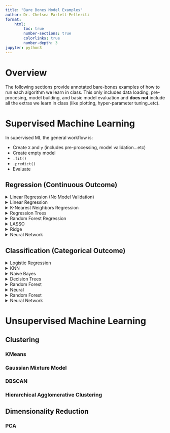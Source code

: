 ```yaml
---
title: "Bare Bones Model Examples"
author: Dr. Chelsea Parlett-Pelleriti
format:
    html:
        toc: true
        number-sections: true
        colorlinks: true
        number-depth: 3
jupyter: python3
---
```

# Overview
The following sections provide annotated bare-bones examples of how to run each algorithm we learn in class. This only includes data loading, pre-procesing, model building, and basic model evaluation and **does not** include all the extras we learn in class (like plotting, hyper-parameter tuning..etc).

# Supervised Machine Learning
In supervised ML the general workflow is:


- Create `X` and `y` (includes pre-processing, model validation...etc)
- Create empty model
- `.fit()`
- `.predict()`
- Evaluate

## Regression (Continuous Outcome)

<details>
<summary>Linear Regression (No Model Validation)</summary>

#### Loading and Pre-Processing
First, we need to import our packages and load in our data.
```python
# doesn't show warnings so that we can have blissful ignorance
import warnings
warnings.filterwarnings('ignore')

# base packages
import pandas as pd
import numpy as np
from plotnine import *

# modelling imports
from sklearn.linear_model import LinearRegression # Linear Regression Model
from sklearn.preprocessing import StandardScaler, LabelBinarizer #Z-score variables, binary
from sklearn.metrics import mean_squared_error, mean_absolute_error, r2_score #model evaluation

```

```python
ama = pd.read_csv("https://raw.githubusercontent.com/cmparlettpelleriti/CPSC392ParlettPelleriti/master/Data/amazon-books.txt",
                 sep = "\t") #file is tsv not csv, so sep = "\t"

# ama.head()
```

Now we want to do any pre-processing we need. Here we'll check the number of missing values to see if we need to drop any.


```python
# check null
print(ama.isnull().sum()) # check if too many are missing
print(ama.shape) # how many rows, cols to we have?
```

There aren't many missing values here, compared to the number of rows, so I feel comfortable dropping any row that's missing a value. So let's do that.

```python
# drop missing
ama = ama.dropna() # drop missing rows
ama = ama.reset_index() # reset indices
```

Here we drop missing values, and reset the indices. `dropna()` will by default drop any row that's missing a value. Say we have 5 rows, and our row indices are 0,1,2,3 and 4. If row 2 has a missing value, `dropna()` will drop it. But now our indices are weird, because it goes 0,1,3,4 instead of 0,1,2,3. `reset_index()` will take our data and make sure there are no skipped indices.

Now we can prepare to build our model by separating the data into predictors (inputs to the model) and an outcome (the output of the model; what it's predicting). We'll also turn `Hard/ Paper` into a binary (0/1) variable so that our model can process it.

```python
# set up X and y
predictors = ["List Price", "NumPages",
              "Weight (oz)", "Thick",
              "Height", "Width", "Hard/ Paper"] # specify predictor vars

X = ama[predictors] # predictors/input
y = ama["Amazon Price"] # outcome/output

# binary
b = LabelBinarizer()
X["Hard/ Paper"] = b.fit_transform(X["Hard/ Paper"])
```

Then, we'll z-score our inputs. All our predictors except `Hard/ Paper` are continuous, so we'll z-score all of them except `Hard/ Paper`. 

```python
continuous = ["List Price", "NumPages",
              "Weight (oz)", "Thick",
              "Height", "Width"] # specify continuous vars
# z score
z = StandardScaler() # create empty z-score object

z.fit(X[continuous]) # z score all predictors that are continuous/interval
X[continuous] = z.transform(X[continuous]) # z score all predictors that are continuous/interval
```

#### Build and Fit the Model
Now, we're ready to build the model. First, we create an empty model, and then we fit it. Fitting allows the empty model to use the data we give it (here `X` and `y`) to figure out what the parameters of the model should be. 
```python
# create model
LR_Model = LinearRegression() # empty model

# fit model
LR_Model.fit(X, y) # fit model (aka learn the model parameters)
```

#### Evaluate the Model

Now that we have a fitted model, we need to check how well it performs. For a continuous outcome, we often check the Mean Squared Error (MSE), Mean Absolute Error (MAE) and R-sqaured (R2) values.

All three of these metrics compare the *actual* outcomes (here, Amazon Price) with what the model *predicts* the outcome will be. So first, we generate predictions for our dataset, then we use these predictions and the actual values (in `y`) to calculate these three metrics.

```python
# predict
price_pred = LR_Model.predict(X) # make predictions for data in X

# mse and mae
print("MSE: ", mean_squared_error(y,price_pred))
print("MAE: ", mean_absolute_error(y,price_pred))

# r2
print("R2 : ", r2_score(y,price_pred))
```
</details> 


<details>
<summary>Linear Regression</summary>

<section>

#### Loading and Pre-Processing
First, we need to import our packages and load in our data.
```python
# doesn't show warnings so that we can have blissful ignorance
import warnings
warnings.filterwarnings('ignore')

# base packages
import pandas as pd
import numpy as np
from plotnine import *

# modelling imports
from sklearn.linear_model import LinearRegression # Linear Regression Model
from sklearn.preprocessing import StandardScaler, LabelBinarizer #Z-score variables, binary
from sklearn.metrics import mean_squared_error, mean_absolute_error, r2_score #model evaluation

from sklearn.model_selection import train_test_split # simple TT split cv
from sklearn.model_selection import KFold # k-fold cv

```

```python
ama = pd.read_csv("https://raw.githubusercontent.com/cmparlettpelleriti/CPSC392ParlettPelleriti/master/Data/amazon-books.txt",
                 sep = "\t") #file is tsv not csv, so sep = "\t"

# ama.head()
```

Now we want to do any pre-processing we need. Here we'll check the number of missing values to see if we need to drop any.


```python
# check null
print(ama.isnull().sum()) # check if too many are missing
print(ama.shape) # how many rows, cols to we have?
```

There aren't many missing values here, compared to the number of rows, so I feel comfortable dropping any row that's missing a value. So let's do that.

```python
# drop missing
ama = ama.dropna() # drop missing rows
ama = ama.reset_index() # reset indices
```

Here we drop missing values, and reset the indices. `dropna()` will by default drop any row that's missing a value. Say we have 5 rows, and our row indices are 0,1,2,3 and 4. If row 2 has a missing value, `dropna()` will drop it. But now our indices are weird, because it goes 0,1,3,4 instead of 0,1,2,3. `reset_index()` will take our data and make sure there are no skipped indices.

Now we can prepare to build our model by separating the data into predictors (inputs to the model) and an outcome (the output of the model; what it's predicting). We'll also turn `Hard/ Paper` into a binary (0/1) variable so that our model can process it.

```python
# set up X and y
predictors = ["List Price", "NumPages",
              "Weight (oz)", "Thick",
              "Height", "Width", "Hard/ Paper"] # specify predictor vars

X = ama[predictors] # predictors/input
y = ama["Amazon Price"] # outcome/output

# binary
b = LabelBinarizer()
X["Hard/ Paper"] = b.fit_transform(X["Hard/ Paper"])
```

Next, we need to separate our data into a *training* and *testing* set. The train set will be used to fit the model, and the test set will be used to help us understand how the model performs on data it has never seen before. We are VERY careful to make sure that no information from the test set leaks into the model.

:::panel-tabset

### Train Test Split

```python
X_test, X_train, y_test, y_train = train_test_split(X,y, test_size = 0.2) #80/20 TTS
```

Then, we'll z-score our inputs. All our predictors except `Hard/ Paper` are continuous, so we'll z-score all of them except `Hard/ Paper`.

```python
continuous =  ["List Price", "NumPages",
              "Weight (oz)", "Thick",
              "Height", "Width"] # specify continuous vars
# z score
z = StandardScaler() # create empty z-score object

z.fit(X_train[continuous]) # all predictors are continuous/interval
X_train[continuous] = z.transform(X_train[continuous]) # all predictors are continuous/interval
X_test[continuous] = z.transform(X_test[continuous]) # all predictors are continuous/interval
```

#### Build and Fit the Model
Now, we're ready to build the model. First, we create an empty model, and then we fit it. Fitting allows the empty model to use the data we give it (here `X` and `y`) to figure out what the parameters of the model should be. 
```python
# create model
LR_Model = LinearRegression() # empty model

# fit model
LR_Model.fit(X_train, y_train) # fit model (aka learn the model parameters)
```

#### Evaluate the Model

Now that we have a fitted model, we need to check how well it performs. For a continuous outcome, we often check the Mean Squared Error (MSE), Mean Absolute Error (MAE) and R-sqaured (R2) values.

All three of these metrics compare the *actual* outcomes (here, Amazon Price) with what the model *predicts* the outcome will be. So first, we generate predictions for our dataset, then we use these predictions and the actual values (in `y`) to calculate these three metrics. We'll do this for both the train and the test set.

```python
# predict
price_pred_train = LR_Model.predict(X_train) # make predictions for data in X

# mse and mae
print("Train MSE: ", mean_squared_error(y_train,price_pred_train))
print("Train MAE: ", mean_absolute_error(y_train,price_pred_train))

# r2
print("Train R2 : ", r2_score(y_train,price_pred_train))

# predict
price_pred_test = LR_Model.predict(X_test) # make predictions for data in X

# mse and mae
print("Test MSE : ", mean_squared_error(y_test,price_pred_test))
print("Test MAE : ", mean_absolute_error(y_test,price_pred_test))

# r2
print("Test R2  : ", r2_score(y_test,price_pred_test))
```



### K-Fold

To use KFold, we need to create a `for` loop which repeats our code `K` times (here, `K` is 5, for 5-Fold CV). The variables `train` and `test` contain the indices of the rows that should be in the train and test sets, respectively. Each time our for loop iterates, we will grab the rows in `X` that should be in the training set and put them in `X_train`, we will grab the rows in `X` that should be in the testing set and put them in `X_test`, we will grab the rows in `y` that should be in the training set and put them in `y_train`, and we will grab the rows in `y` that should be in the testing set and put them in `y_test`.

Then, we'll z-score our inputs. All our predictors except `Hard/ Paper` are continuous, so we'll z-score all of them except `Hard/ Paper`.

#### Model Building and Evaluation 
Now, we're ready to build the model. First, we create an empty model, and then we fit it. Fitting allows the empty model to use the data we give it (here `X` and `y`) to figure out what the parameters of the model should be. 
Now that we have a fitted model, we need to check how well it performs. For a continuous outcome, we often check the Mean Squared Error (MSE), Mean Absolute Error (MAE) and R-squared (R2) values. Because we're doing K-Fold CV, we'll have K different MSEs, MAEs, and R2s for the train/test set. So, we store all K of them in lists (`mae_train`, `mae_test`...etc).

All three of these metrics compare the *actual* outcomes (here, Amazon Price) with what the model *predicts* the outcome will be. So first, we generate predictions for our dataset, then we use these predictions and the actual values (in `y`) to calculate these three metrics. We'll do this for both the train and the test set.


```python
kf = KFold(5, shuffle = True) # 5-Fold CV

mse_train = []
mse_test  = []
mae_train = []
mae_test  = []
r2_train   = []
r2_test    = []

continuous =  ["List Price", "NumPages",
              "Weight (oz)", "Thick",
              "Height", "Width"] # specify continuous vars

for train,test in kf.split(X):
    
    # split into train/test
    X_train = X.iloc[train]
    X_test = X.iloc[test]
    y_train = y[train]
    y_test = y[test]
    
    # z score
    z = StandardScaler() # create empty z-score object

    z.fit(X_train[continuous]) # all predictors are continuous/interval
    X_train[continuous] = z.transform(X_train[continuous]) # all predictors are continuous/interval
    X_test[continuous] = z.transform(X_test[continuous]) # all predictors are continuous/interval
    
    # create model
    LR_Model = LinearRegression() # empty model

    # fit model
    LR_Model.fit(X_train, y_train) # fit model (aka learn the model parameters)
    
    # predict
    price_pred_train = LR_Model.predict(X_train) # make predictions for data in X_train
    price_pred_test = LR_Model.predict(X_test) # make predictions for data in X_test
    
    # mse
    mse_train.append(mean_squared_error(y_train, price_pred_train))
    mse_test.append(mean_squared_error(y_test, price_pred_test))
    
    # mae
    mae_train.append(mean_absolute_error(y_train, price_pred_train))
    mae_test.append(mean_absolute_error(y_test, price_pred_test))
    
    #r2
    r2_train.append(r2_score(y_train, price_pred_train))
    r2_test.append(r2_score(y_test, price_pred_test))

print("MSE train: ", np.mean(mse_train))
print("MSE test : ", np.mean(mse_test))   

print("MAE train: ", np.mean(mae_train))
print("MAE test : ", np.mean(mae_test))   

print("R2 train : ", np.mean(r2_train))
print("R2 test  : ", np.mean(r2_test))   
    
    
```

:::
</details>


<details>
<summary>K-Nearest Neighbors Regression</summary>

<section>
#### Loading and Pre-Processing
First, we need to import our packages and load in our data.
```python
# doesn't show warnings so that we can have blissful ignorance
import warnings
warnings.filterwarnings('ignore')

# base packages
import pandas as pd
import numpy as np
from plotnine import *

# modelling imports
from sklearn.neighbors import KNeighborsRegressor # KNN Regression Model
from sklearn.preprocessing import StandardScaler, LabelBinarizer #Z-score variables, binary
from sklearn.metrics import mean_squared_error, mean_absolute_error, r2_score #model evaluation

from sklearn.model_selection import train_test_split # simple TT split cv
from sklearn.model_selection import KFold # k-fold cv

```

```python
ama = pd.read_csv("https://raw.githubusercontent.com/cmparlettpelleriti/CPSC392ParlettPelleriti/master/Data/amazon-books.txt",
                 sep = "\t") #file is tsv not csv, so sep = "\t"

# ama.head()
```

Now we want to do any pre-processing we need. Here we'll check the number of missing values to see if we need to drop any.


```python
# check null
print(ama.isnull().sum()) # check if too many are missing
print(ama.shape) # how many rows, cols to we have?
```

There aren't many missing values here, compared to the number of rows, so I feel comfortable dropping any row that's missing a value. So let's do that.

```python
# drop missing
ama = ama.dropna() # drop missing rows
ama = ama.reset_index() # reset indices
```

Here we drop missing values, and reset the indices. `dropna()` will by default drop any row that's missing a value. Say we have 5 rows, and our row indices are 0,1,2,3 and 4. If row 2 has a missing value, `dropna()` will drop it. But now our indices are weird, because it goes 0,1,3,4 instead of 0,1,2,3. `reset_index()` will take our data and make sure there are no skipped indices.

Now we can prepare to build our model by separating the data into predictors (inputs to the model) and an outcome (the output of the model; what it's predicting). We'll also turn `Hard/ Paper` into a binary (0/1) variable so that our model can process it.

```python
# set up X and y
predictors = ["List Price", "NumPages",
              "Weight (oz)", "Thick",
              "Height", "Width", "Hard/ Paper"] # specify predictor vars

X = ama[predictors] # predictors/input
y = ama["Amazon Price"] # outcome/output

# binary
b = LabelBinarizer()
X["Hard/ Paper"] = b.fit_transform(X["Hard/ Paper"])
```

Next, we need to separate our data into a *training* and *testing* set. The train set will be used to fit the model, and the test set will be used to help us understand how the model performs on data it has never seen before. We are VERY careful to make sure that no information from the test set leaks into the model.

:::panel-tabset

### Train Test Split

```python
X_test, X_train, y_test, y_train = train_test_split(X,y, test_size = 0.2) #80/20 TTS
```

Then, we'll z-score our inputs. All our predictors except `Hard/ Paper` are continuous, so we'll z-score all of them except `Hard/ Paper`.

```python
continuous =  ["List Price", "NumPages",
              "Weight (oz)", "Thick",
              "Height", "Width"] # specify continuous vars
# z score
z = StandardScaler() # create empty z-score object

z.fit(X_train[continuous]) # all predictors are continuous/interval
X_train[continuous] = z.transform(X_train[continuous]) # all predictors are continuous/interval
X_test[continuous] = z.transform(X_test[continuous]) # all predictors are continuous/interval
```

#### Build and Fit the Model
Now, we're ready to build the model. First, we create an empty model, and then we fit it. Fitting allows the empty model to use the data we give it (here `X` and `y`) to figure out what the parameters of the model should be. 
```python
# create model
KNN = KNeighborsRegressor() # empty model

# fit model
KNN.fit(X_train, y_train) # fit model (aka learn the model parameters)
```

#### Evaluate the Model

Now that we have a fitted model, we need to check how well it performs. For a continuous outcome, we often check the Mean Squared Error (MSE), Mean Absolute Error (MAE) and R-sqaured (R2) values.

All three of these metrics compare the *actual* outcomes (here, Amazon Price) with what the model *predicts* the outcome will be. So first, we generate predictions for our dataset, then we use these predictions and the actual values (in `y`) to calculate these three metrics. We'll do this for both the train and the test set.

```python
# predict
price_pred_train = KNN.predict(X_train) # make predictions for data in X

# mse and mae
print("Train MSE: ", mean_squared_error(y_train,price_pred_train))
print("Train MAE: ", mean_absolute_error(y_train,price_pred_train))

# r2
print("Train R2 : ", r2_score(y_train,price_pred_train))

# predict
price_pred_test = KNN.predict(X_test) # make predictions for data in X

# mse and mae
print("Test MSE : ", mean_squared_error(y_test,price_pred_test))
print("Test MAE : ", mean_absolute_error(y_test,price_pred_test))

# r2
print("Test R2  : ", r2_score(y_test,price_pred_test))
```



### K-Fold

To use KFold, we need to create a `for` loop which repeats our code `K` times (here, `K` is 5, for 5-Fold CV). The variables `train` and `test` contain the indices of the rows that should be in the train and test sets, respectively. Each time our for loop iterates, we will grab the rows in `X` that should be in the training set and put them in `X_train`, we will grab the rows in `X` that should be in the testing set and put them in `X_test`, we will grab the rows in `y` that should be in the training set and put them in `y_train`, and we will grab the rows in `y` that should be in the testing set and put them in `y_test`.

Then, we'll z-score our inputs. All our predictors except `Hard/ Paper` are continuous, so we'll z-score all of them except `Hard/ Paper`.

#### Model Building and Evaluation 
Now, we're ready to build the model. First, we create an empty model, and then we fit it. Fitting allows the empty model to use the data we give it (here `X` and `y`) to figure out what the parameters of the model should be. 
Now that we have a fitted model, we need to check how well it performs. For a continuous outcome, we often check the Mean Squared Error (MSE), Mean Absolute Error (MAE) and R-squared (R2) values. Because we're doing K-Fold CV, we'll have K different MSEs, MAEs, and R2s for the train/test set. So, we store all K of them in lists (`mae_train`, `mae_test`...etc).

All three of these metrics compare the *actual* outcomes (here, Amazon Price) with what the model *predicts* the outcome will be. So first, we generate predictions for our dataset, then we use these predictions and the actual values (in `y`) to calculate these three metrics. We'll do this for both the train and the test set.


```python
kf = KFold(5, shuffle = True) # 5-Fold CV

mse_train = []
mse_test  = []
mae_train = []
mae_test  = []
r2_train   = []
r2_test    = []

continuous =  ["List Price", "NumPages",
              "Weight (oz)", "Thick",
              "Height", "Width"] # specify continuous vars

for train,test in kf.split(X):
    
    # split into train/test
    X_train = X.iloc[train]
    X_test = X.iloc[test]
    y_train = y[train]
    y_test = y[test]
    
    # z score
    z = StandardScaler() # create empty z-score object

    z.fit(X_train[continuous]) # all predictors are continuous/interval
    X_train[continuous] = z.transform(X_train[continuous]) # all predictors are continuous/interval
    X_test[continuous] = z.transform(X_test[continuous]) # all predictors are continuous/interval
    
    # create model
    KNN = KNeighborsRegressor() # empty model

    # fit model
    KNN.fit(X_train, y_train) # fit model (aka learn the model parameters)
    
    # predict
    price_pred_train = KNN.predict(X_train) # make predictions for data in X_train
    price_pred_test = KNN.predict(X_test) # make predictions for data in X_test
    
    # mse
    mse_train.append(mean_squared_error(y_train, price_pred_train))
    mse_test.append(mean_squared_error(y_test, price_pred_test))
    
    # mae
    mae_train.append(mean_absolute_error(y_train, price_pred_train))
    mae_test.append(mean_absolute_error(y_test, price_pred_test))
    
    #r2
    r2_train.append(r2_score(y_train, price_pred_train))
    r2_test.append(r2_score(y_test, price_pred_test))

print("MSE train: ", np.mean(mse_train))
print("MSE test : ", np.mean(mse_test))   

print("MAE train: ", np.mean(mae_train))
print("MAE test : ", np.mean(mae_test))   

print("R2 train : ", np.mean(r2_train))
print("R2 test  : ", np.mean(r2_test))   
    
    
```

:::
</details>

<details>
<summary>Regression Trees</summary>

<section>
#### Loading and Pre-Processing
First, we need to import our packages and load in our data.
```python
# doesn't show warnings so that we can have blissful ignorance
import warnings
warnings.filterwarnings('ignore')

# base packages
import pandas as pd
import numpy as np
from plotnine import *

# modelling imports
from sklearn.tree import DecisionTreeRegressor # Regression Tree Model
from sklearn.preprocessing import StandardScaler, LabelBinarizer #Z-score variables, binary
from sklearn.metrics import mean_squared_error, mean_absolute_error, r2_score #model evaluation

from sklearn.model_selection import train_test_split # simple TT split cv
from sklearn.model_selection import KFold # k-fold cv

```

```python
ama = pd.read_csv("https://raw.githubusercontent.com/cmparlettpelleriti/CPSC392ParlettPelleriti/master/Data/amazon-books.txt",
                 sep = "\t") #file is tsv not csv, so sep = "\t"

# ama.head()
```

Now we want to do any pre-processing we need. Here we'll check the number of missing values to see if we need to drop any.


```python
# check null
print(ama.isnull().sum()) # check if too many are missing
print(ama.shape) # how many rows, cols to we have?
```

There aren't many missing values here, compared to the number of rows, so I feel comfortable dropping any row that's missing a value. So let's do that.

```python
# drop missing
ama = ama.dropna() # drop missing rows
ama = ama.reset_index() # reset indices
```

Here we drop missing values, and reset the indices. `dropna()` will by default drop any row that's missing a value. Say we have 5 rows, and our row indices are 0,1,2,3 and 4. If row 2 has a missing value, `dropna()` will drop it. But now our indices are weird, because it goes 0,1,3,4 instead of 0,1,2,3. `reset_index()` will take our data and make sure there are no skipped indices.

Now we can prepare to build our model by separating the data into predictors (inputs to the model) and an outcome (the output of the model; what it's predicting). We'll also turn `Hard/ Paper` into a binary (0/1) variable so that our model can process it.

```python
# set up X and y
predictors = ["List Price", "NumPages",
              "Weight (oz)", "Thick",
              "Height", "Width", "Hard/ Paper"] # specify predictor vars

X = ama[predictors] # predictors/input
y = ama["Amazon Price"] # outcome/output

# binary
b = LabelBinarizer()
X["Hard/ Paper"] = b.fit_transform(X["Hard/ Paper"])
```

Next, we need to separate our data into a *training* and *testing* set. The train set will be used to fit the model, and the test set will be used to help us understand how the model performs on data it has never seen before. We are VERY careful to make sure that no information from the test set leaks into the model.

:::panel-tabset

### Train Test Split

```python
X_test, X_train, y_test, y_train = train_test_split(X,y, test_size = 0.2) #80/20 TTS
```

Then, we'll z-score our inputs. All our predictors except `Hard/ Paper` are continuous, so we'll z-score all of them except `Hard/ Paper`.

```python
continuous =  ["List Price", "NumPages",
              "Weight (oz)", "Thick",
              "Height", "Width"] # specify continuous vars
# z score
z = StandardScaler() # create empty z-score object

z.fit(X_train[continuous]) # all predictors are continuous/interval
X_train[continuous] = z.transform(X_train[continuous]) # all predictors are continuous/interval
X_test[continuous] = z.transform(X_test[continuous]) # all predictors are continuous/interval
```

#### Build and Fit the Model
Now, we're ready to build the model. First, we create an empty model, and then we fit it. Fitting allows the empty model to use the data we give it (here `X` and `y`) to figure out what the parameters of the model should be. 
```python
# create model
tree = DecisionTreeRegressor() # empty model

# fit model
tree.fit(X_train, y_train) # fit model (aka learn the model parameters)
```

#### Evaluate the Model

Now that we have a fitted model, we need to check how well it performs. For a continuous outcome, we often check the Mean Squared Error (MSE), Mean Absolute Error (MAE) and R-sqaured (R2) values.

All three of these metrics compare the *actual* outcomes (here, Amazon Price) with what the model *predicts* the outcome will be. So first, we generate predictions for our dataset, then we use these predictions and the actual values (in `y`) to calculate these three metrics. We'll do this for both the train and the test set.

```python
# predict
price_pred_train = tree.predict(X_train) # make predictions for data in X

# mse and mae
print("Train MSE: ", mean_squared_error(y_train,price_pred_train))
print("Train MAE: ", mean_absolute_error(y_train,price_pred_train))

# r2
print("Train R2 : ", r2_score(y_train,price_pred_train))

# predict
price_pred_test = tree.predict(X_test) # make predictions for data in X

# mse and mae
print("Test MSE : ", mean_squared_error(y_test,price_pred_test))
print("Test MAE : ", mean_absolute_error(y_test,price_pred_test))

# r2
print("Test R2  : ", r2_score(y_test,price_pred_test))
```



### K-Fold

To use KFold, we need to create a `for` loop which repeats our code `K` times (here, `K` is 5, for 5-Fold CV). The variables `train` and `test` contain the indices of the rows that should be in the train and test sets, respectively. Each time our for loop iterates, we will grab the rows in `X` that should be in the training set and put them in `X_train`, we will grab the rows in `X` that should be in the testing set and put them in `X_test`, we will grab the rows in `y` that should be in the training set and put them in `y_train`, and we will grab the rows in `y` that should be in the testing set and put them in `y_test`.

Then, we'll z-score our inputs. All our predictors except `Hard/ Paper` are continuous, so we'll z-score all of them except `Hard/ Paper`.

#### Model Building and Evaluation 
Now, we're ready to build the model. First, we create an empty model, and then we fit it. Fitting allows the empty model to use the data we give it (here `X` and `y`) to figure out what the parameters of the model should be. 
Now that we have a fitted model, we need to check how well it performs. For a continuous outcome, we often check the Mean Squared Error (MSE), Mean Absolute Error (MAE) and R-squared (R2) values. Because we're doing K-Fold CV, we'll have K different MSEs, MAEs, and R2s for the train/test set. So, we store all K of them in lists (`mae_train`, `mae_test`...etc).

All three of these metrics compare the *actual* outcomes (here, Amazon Price) with what the model *predicts* the outcome will be. So first, we generate predictions for our dataset, then we use these predictions and the actual values (in `y`) to calculate these three metrics. We'll do this for both the train and the test set.


```python
kf = KFold(5, shuffle = True) # 5-Fold CV

mse_train = []
mse_test  = []
mae_train = []
mae_test  = []
r2_train   = []
r2_test    = []

continuous =  ["List Price", "NumPages",
              "Weight (oz)", "Thick",
              "Height", "Width"] # specify continuous vars

for train,test in kf.split(X):
    
    # split into train/test
    X_train = X.iloc[train]
    X_test = X.iloc[test]
    y_train = y[train]
    y_test = y[test]
    
    # z score
    z = StandardScaler() # create empty z-score object

    z.fit(X_train[continuous]) # all predictors are continuous/interval
    X_train[continuous] = z.transform(X_train[continuous]) # all predictors are continuous/interval
    X_test[continuous] = z.transform(X_test[continuous]) # all predictors are continuous/interval
    
    # create model
    tree = DecisionTreeRegressor() # empty model

    # fit model
    tree.fit(X_train, y_train) # fit model (aka learn the model parameters)
    
    # predict
    price_pred_train = tree.predict(X_train) # make predictions for data in X_train
    price_pred_test = tree.predict(X_test) # make predictions for data in X_test
    
    # mse
    mse_train.append(mean_squared_error(y_train, price_pred_train))
    mse_test.append(mean_squared_error(y_test, price_pred_test))
    
    # mae
    mae_train.append(mean_absolute_error(y_train, price_pred_train))
    mae_test.append(mean_absolute_error(y_test, price_pred_test))
    
    #r2
    r2_train.append(r2_score(y_train, price_pred_train))
    r2_test.append(r2_score(y_test, price_pred_test))

print("MSE train: ", np.mean(mse_train))
print("MSE test : ", np.mean(mse_test))   

print("MAE train: ", np.mean(mae_train))
print("MAE test : ", np.mean(mae_test))   

print("R2 train : ", np.mean(r2_train))
print("R2 test  : ", np.mean(r2_test))   
    
    
```

:::
</details>


<details>
<summary>Random Forest Regression</summary>

<section>
#### Loading and Pre-Processing
First, we need to import our packages and load in our data.
```python
# doesn't show warnings so that we can have blissful ignorance
import warnings
warnings.filterwarnings('ignore')

# base packages
import pandas as pd
import numpy as np
from plotnine import *

# modelling imports
from sklearn.ensemble import RandomForestRegressor # Regression RF Model
from sklearn.preprocessing import StandardScaler, LabelBinarizer #Z-score variables, binary
from sklearn.metrics import mean_squared_error, mean_absolute_error, r2_score #model evaluation

from sklearn.model_selection import train_test_split # simple TT split cv
from sklearn.model_selection import KFold # k-fold cv

```

```python
ama = pd.read_csv("https://raw.githubusercontent.com/cmparlettpelleriti/CPSC392ParlettPelleriti/master/Data/amazon-books.txt",
                 sep = "\t") #file is tsv not csv, so sep = "\t"

# ama.head()
```

Now we want to do any pre-processing we need. Here we'll check the number of missing values to see if we need to drop any.


```python
# check null
print(ama.isnull().sum()) # check if too many are missing
print(ama.shape) # how many rows, cols to we have?
```

There aren't many missing values here, compared to the number of rows, so I feel comfortable dropping any row that's missing a value. So let's do that.

```python
# drop missing
ama = ama.dropna() # drop missing rows
ama = ama.reset_index() # reset indices
```

Here we drop missing values, and reset the indices. `dropna()` will by default drop any row that's missing a value. Say we have 5 rows, and our row indices are 0,1,2,3 and 4. If row 2 has a missing value, `dropna()` will drop it. But now our indices are weird, because it goes 0,1,3,4 instead of 0,1,2,3. `reset_index()` will take our data and make sure there are no skipped indices.

Now we can prepare to build our model by separating the data into predictors (inputs to the model) and an outcome (the output of the model; what it's predicting). We'll also turn `Hard/ Paper` into a binary (0/1) variable so that our model can process it.

```python
# set up X and y
predictors = ["List Price", "NumPages",
              "Weight (oz)", "Thick",
              "Height", "Width", "Hard/ Paper"] # specify predictor vars

X = ama[predictors] # predictors/input
y = ama["Amazon Price"] # outcome/output

# binary
b = LabelBinarizer()
X["Hard/ Paper"] = b.fit_transform(X["Hard/ Paper"])
```

Next, we need to separate our data into a *training* and *testing* set. The train set will be used to fit the model, and the test set will be used to help us understand how the model performs on data it has never seen before. We are VERY careful to make sure that no information from the test set leaks into the model.

:::panel-tabset

### Train Test Split

```python
X_test, X_train, y_test, y_train = train_test_split(X,y, test_size = 0.2) #80/20 TTS
```

Then, we'll z-score our inputs. All our predictors except `Hard/ Paper` are continuous, so we'll z-score all of them except `Hard/ Paper`.

```python
continuous =  ["List Price", "NumPages",
              "Weight (oz)", "Thick",
              "Height", "Width"] # specify continuous vars
# z score
z = StandardScaler() # create empty z-score object

z.fit(X_train[continuous]) # all predictors are continuous/interval
X_train[continuous] = z.transform(X_train[continuous]) # all predictors are continuous/interval
X_test[continuous] = z.transform(X_test[continuous]) # all predictors are continuous/interval
```

#### Build and Fit the Model
Now, we're ready to build the model. First, we create an empty model, and then we fit it. Fitting allows the empty model to use the data we give it (here `X` and `y`) to figure out what the parameters of the model should be. 
```python
# create model
tree = RandomForestRegressor() # empty model

# fit model
tree.fit(X_train, y_train) # fit model (aka learn the model parameters)
```

#### Evaluate the Model

Now that we have a fitted model, we need to check how well it performs. For a continuous outcome, we often check the Mean Squared Error (MSE), Mean Absolute Error (MAE) and R-sqaured (R2) values.

All three of these metrics compare the *actual* outcomes (here, Amazon Price) with what the model *predicts* the outcome will be. So first, we generate predictions for our dataset, then we use these predictions and the actual values (in `y`) to calculate these three metrics. We'll do this for both the train and the test set.

```python
# predict
price_pred_train = tree.predict(X_train) # make predictions for data in X

# mse and mae
print("Train MSE: ", mean_squared_error(y_train,price_pred_train))
print("Train MAE: ", mean_absolute_error(y_train,price_pred_train))

# r2
print("Train R2 : ", r2_score(y_train,price_pred_train))

# predict
price_pred_test = tree.predict(X_test) # make predictions for data in X

# mse and mae
print("Test MSE : ", mean_squared_error(y_test,price_pred_test))
print("Test MAE : ", mean_absolute_error(y_test,price_pred_test))

# r2
print("Test R2  : ", r2_score(y_test,price_pred_test))
```



### K-Fold

To use KFold, we need to create a `for` loop which repeats our code `K` times (here, `K` is 5, for 5-Fold CV). The variables `train` and `test` contain the indices of the rows that should be in the train and test sets, respectively. Each time our for loop iterates, we will grab the rows in `X` that should be in the training set and put them in `X_train`, we will grab the rows in `X` that should be in the testing set and put them in `X_test`, we will grab the rows in `y` that should be in the training set and put them in `y_train`, and we will grab the rows in `y` that should be in the testing set and put them in `y_test`.

Then, we'll z-score our inputs. All our predictors except `Hard/ Paper` are continuous, so we'll z-score all of them except `Hard/ Paper`.

#### Model Building and Evaluation 
Now, we're ready to build the model. First, we create an empty model, and then we fit it. Fitting allows the empty model to use the data we give it (here `X` and `y`) to figure out what the parameters of the model should be. 
Now that we have a fitted model, we need to check how well it performs. For a continuous outcome, we often check the Mean Squared Error (MSE), Mean Absolute Error (MAE) and R-squared (R2) values. Because we're doing K-Fold CV, we'll have K different MSEs, MAEs, and R2s for the train/test set. So, we store all K of them in lists (`mae_train`, `mae_test`...etc).

All three of these metrics compare the *actual* outcomes (here, Amazon Price) with what the model *predicts* the outcome will be. So first, we generate predictions for our dataset, then we use these predictions and the actual values (in `y`) to calculate these three metrics. We'll do this for both the train and the test set.


```python
kf = KFold(5, shuffle = True) # 5-Fold CV

mse_train = []
mse_test  = []
mae_train = []
mae_test  = []
r2_train   = []
r2_test    = []

continuous =  ["List Price", "NumPages",
              "Weight (oz)", "Thick",
              "Height", "Width"] # specify continuous vars

for train,test in kf.split(X):
    
    # split into train/test
    X_train = X.iloc[train]
    X_test = X.iloc[test]
    y_train = y[train]
    y_test = y[test]
    
    # z score
    z = StandardScaler() # create empty z-score object

    z.fit(X_train[continuous]) # all predictors are continuous/interval
    X_train[continuous] = z.transform(X_train[continuous]) # all predictors are continuous/interval
    X_test[continuous] = z.transform(X_test[continuous]) # all predictors are continuous/interval
    
    # create model
    tree = RandomForestRegressor() # empty model

    # fit model
    tree.fit(X_train, y_train) # fit model (aka learn the model parameters)
    
    # predict
    price_pred_train = tree.predict(X_train) # make predictions for data in X_train
    price_pred_test = tree.predict(X_test) # make predictions for data in X_test
    
    # mse
    mse_train.append(mean_squared_error(y_train, price_pred_train))
    mse_test.append(mean_squared_error(y_test, price_pred_test))
    
    # mae
    mae_train.append(mean_absolute_error(y_train, price_pred_train))
    mae_test.append(mean_absolute_error(y_test, price_pred_test))
    
    #r2
    r2_train.append(r2_score(y_train, price_pred_train))
    r2_test.append(r2_score(y_test, price_pred_test))

print("MSE train: ", np.mean(mse_train))
print("MSE test : ", np.mean(mse_test))   

print("MAE train: ", np.mean(mae_train))
print("MAE test : ", np.mean(mae_test))   

print("R2 train : ", np.mean(r2_train))
print("R2 test  : ", np.mean(r2_test))   
    
    
```

:::
</details>

<details>
<summary>LASSO</summary>

<section>
#### Loading and Pre-Processing
First, we need to import our packages and load in our data.
```python
# doesn't show warnings so that we can have blissful ignorance
import warnings
warnings.filterwarnings('ignore')

# base packages
import pandas as pd
import numpy as np
from plotnine import *

# modelling imports
from sklearn.linear_model import Lasso # Lasso Model
from sklearn.preprocessing import StandardScaler, LabelBinarizer #Z-score variables, binary
from sklearn.metrics import mean_squared_error, mean_absolute_error, r2_score #model evaluation

from sklearn.model_selection import train_test_split # simple TT split cv
from sklearn.model_selection import KFold # k-fold cv

```

```python
ama = pd.read_csv("https://raw.githubusercontent.com/cmparlettpelleriti/CPSC392ParlettPelleriti/master/Data/amazon-books.txt",
                 sep = "\t") #file is tsv not csv, so sep = "\t"

# ama.head()
```

Now we want to do any pre-processing we need. Here we'll check the number of missing values to see if we need to drop any.


```python
# check null
print(ama.isnull().sum()) # check if too many are missing
print(ama.shape) # how many rows, cols to we have?
```

There aren't many missing values here, compared to the number of rows, so I feel comfortable dropping any row that's missing a value. So let's do that.

```python
# drop missing
ama = ama.dropna() # drop missing rows
ama = ama.reset_index() # reset indices
```

Here we drop missing values, and reset the indices. `dropna()` will by default drop any row that's missing a value. Say we have 5 rows, and our row indices are 0,1,2,3 and 4. If row 2 has a missing value, `dropna()` will drop it. But now our indices are weird, because it goes 0,1,3,4 instead of 0,1,2,3. `reset_index()` will take our data and make sure there are no skipped indices.

Now we can prepare to build our model by separating the data into predictors (inputs to the model) and an outcome (the output of the model; what it's predicting). We'll also turn `Hard/ Paper` into a binary (0/1) variable so that our model can process it.

```python
# set up X and y
predictors = ["List Price", "NumPages",
              "Weight (oz)", "Thick",
              "Height", "Width", "Hard/ Paper"] # specify predictor vars

X = ama[predictors] # predictors/input
y = ama["Amazon Price"] # outcome/output

# binary
b = LabelBinarizer()
X["Hard/ Paper"] = b.fit_transform(X["Hard/ Paper"])
```

Next, we need to separate our data into a *training* and *testing* set. The train set will be used to fit the model, and the test set will be used to help us understand how the model performs on data it has never seen before. We are VERY careful to make sure that no information from the test set leaks into the model.

:::panel-tabset

### Train Test Split

```python
X_test, X_train, y_test, y_train = train_test_split(X,y, test_size = 0.2) #80/20 TTS
```

Then, we'll z-score our inputs. All our predictors except `Hard/ Paper` are continuous, so we'll z-score all of them except `Hard/ Paper`.

```python
continuous =  ["List Price", "NumPages",
              "Weight (oz)", "Thick",
              "Height", "Width"] # specify continuous vars
# z score
z = StandardScaler() # create empty z-score object

z.fit(X_train[continuous]) # all predictors are continuous/interval
X_train[continuous] = z.transform(X_train[continuous]) # all predictors are continuous/interval
X_test[continuous] = z.transform(X_test[continuous]) # all predictors are continuous/interval
```

#### Build and Fit the Model
Now, we're ready to build the model. First, we create an empty model, and then we fit it. Fitting allows the empty model to use the data we give it (here `X` and `y`) to figure out what the parameters of the model should be. 
```python
# create model
lasso = Lasso() # empty model

# fit model
lasso.fit(X_train, y_train) # fit model (aka learn the model parameters)
```

#### Evaluate the Model

Now that we have a fitted model, we need to check how well it performs. For a continuous outcome, we often check the Mean Squared Error (MSE), Mean Absolute Error (MAE) and R-sqaured (R2) values.

All three of these metrics compare the *actual* outcomes (here, Amazon Price) with what the model *predicts* the outcome will be. So first, we generate predictions for our dataset, then we use these predictions and the actual values (in `y`) to calculate these three metrics. We'll do this for both the train and the test set.

```python
# predict
price_pred_train = lasso.predict(X_train) # make predictions for data in X

# mse and mae
print("Train MSE: ", mean_squared_error(y_train,price_pred_train))
print("Train MAE: ", mean_absolute_error(y_train,price_pred_train))

# r2
print("Train R2 : ", r2_score(y_train,price_pred_train))

# predict
price_pred_test = lasso.predict(X_test) # make predictions for data in X

# mse and mae
print("Test MSE : ", mean_squared_error(y_test,price_pred_test))
print("Test MAE : ", mean_absolute_error(y_test,price_pred_test))

# r2
print("Test R2  : ", r2_score(y_test,price_pred_test))
```



### K-Fold

To use KFold, we need to create a `for` loop which repeats our code `K` times (here, `K` is 5, for 5-Fold CV). The variables `train` and `test` contain the indices of the rows that should be in the train and test sets, respectively. Each time our for loop iterates, we will grab the rows in `X` that should be in the training set and put them in `X_train`, we will grab the rows in `X` that should be in the testing set and put them in `X_test`, we will grab the rows in `y` that should be in the training set and put them in `y_train`, and we will grab the rows in `y` that should be in the testing set and put them in `y_test`.

Then, we'll z-score our inputs. All our predictors except `Hard/ Paper` are continuous, so we'll z-score all of them except `Hard/ Paper`.

#### Model Building and Evaluation 
Now, we're ready to build the model. First, we create an empty model, and then we fit it. Fitting allows the empty model to use the data we give it (here `X` and `y`) to figure out what the parameters of the model should be. 
Now that we have a fitted model, we need to check how well it performs. For a continuous outcome, we often check the Mean Squared Error (MSE), Mean Absolute Error (MAE) and R-squared (R2) values. Because we're doing K-Fold CV, we'll have K different MSEs, MAEs, and R2s for the train/test set. So, we store all K of them in lists (`mae_train`, `mae_test`...etc).

All three of these metrics compare the *actual* outcomes (here, Amazon Price) with what the model *predicts* the outcome will be. So first, we generate predictions for our dataset, then we use these predictions and the actual values (in `y`) to calculate these three metrics. We'll do this for both the train and the test set.


```python
kf = KFold(5, shuffle = True) # 5-Fold CV

mse_train = []
mse_test  = []
mae_train = []
mae_test  = []
r2_train   = []
r2_test    = []

continuous =  ["List Price", "NumPages",
              "Weight (oz)", "Thick",
              "Height", "Width"] # specify continuous vars

for train,test in kf.split(X):
    
    # split into train/test
    X_train = X.iloc[train]
    X_test = X.iloc[test]
    y_train = y[train]
    y_test = y[test]
    
    # z score
    z = StandardScaler() # create empty z-score object

    z.fit(X_train[continuous]) # all predictors are continuous/interval
    X_train[continuous] = z.transform(X_train[continuous]) # all predictors are continuous/interval
    X_test[continuous] = z.transform(X_test[continuous]) # all predictors are continuous/interval
    
    # create model
    lasso = Lasso() # empty model

    # fit model
    lasso.fit(X_train, y_train) # fit model (aka learn the model parameters)
    
    # predict
    price_pred_train = lasso.predict(X_train) # make predictions for data in X_train
    price_pred_test = lasso.predict(X_test) # make predictions for data in X_test
    
    # mse
    mse_train.append(mean_squared_error(y_train, price_pred_train))
    mse_test.append(mean_squared_error(y_test, price_pred_test))
    
    # mae
    mae_train.append(mean_absolute_error(y_train, price_pred_train))
    mae_test.append(mean_absolute_error(y_test, price_pred_test))
    
    #r2
    r2_train.append(r2_score(y_train, price_pred_train))
    r2_test.append(r2_score(y_test, price_pred_test))

print("MSE train: ", np.mean(mse_train))
print("MSE test : ", np.mean(mse_test))   

print("MAE train: ", np.mean(mae_train))
print("MAE test : ", np.mean(mae_test))   

print("R2 train : ", np.mean(r2_train))
print("R2 test  : ", np.mean(r2_test))   
    
    
```

:::
</details>


<details>
<summary>Ridge</summary>

<section>
#### Loading and Pre-Processing
First, we need to import our packages and load in our data.
```python
# doesn't show warnings so that we can have blissful ignorance
import warnings
warnings.filterwarnings('ignore')

# base packages
import pandas as pd
import numpy as np
from plotnine import *

# modelling imports
from sklearn.linear_model import Ridge # Ridge Model
from sklearn.preprocessing import StandardScaler, LabelBinarizer #Z-score variables, binary
from sklearn.metrics import mean_squared_error, mean_absolute_error, r2_score #model evaluation

from sklearn.model_selection import train_test_split # simple TT split cv
from sklearn.model_selection import KFold # k-fold cv

```

```python
ama = pd.read_csv("https://raw.githubusercontent.com/cmparlettpelleriti/CPSC392ParlettPelleriti/master/Data/amazon-books.txt",
                 sep = "\t") #file is tsv not csv, so sep = "\t"

# ama.head()
```

Now we want to do any pre-processing we need. Here we'll check the number of missing values to see if we need to drop any.


```python
# check null
print(ama.isnull().sum()) # check if too many are missing
print(ama.shape) # how many rows, cols to we have?
```

There aren't many missing values here, compared to the number of rows, so I feel comfortable dropping any row that's missing a value. So let's do that.

```python
# drop missing
ama = ama.dropna() # drop missing rows
ama = ama.reset_index() # reset indices
```

Here we drop missing values, and reset the indices. `dropna()` will by default drop any row that's missing a value. Say we have 5 rows, and our row indices are 0,1,2,3 and 4. If row 2 has a missing value, `dropna()` will drop it. But now our indices are weird, because it goes 0,1,3,4 instead of 0,1,2,3. `reset_index()` will take our data and make sure there are no skipped indices.

Now we can prepare to build our model by separating the data into predictors (inputs to the model) and an outcome (the output of the model; what it's predicting). We'll also turn `Hard/ Paper` into a binary (0/1) variable so that our model can process it.

```python
# set up X and y
predictors = ["List Price", "NumPages",
              "Weight (oz)", "Thick",
              "Height", "Width", "Hard/ Paper"] # specify predictor vars

X = ama[predictors] # predictors/input
y = ama["Amazon Price"] # outcome/output

# binary
b = LabelBinarizer()
X["Hard/ Paper"] = b.fit_transform(X["Hard/ Paper"])
```

Next, we need to separate our data into a *training* and *testing* set. The train set will be used to fit the model, and the test set will be used to help us understand how the model performs on data it has never seen before. We are VERY careful to make sure that no information from the test set leaks into the model.

:::panel-tabset

### Train Test Split

```python
X_test, X_train, y_test, y_train = train_test_split(X,y, test_size = 0.2) #80/20 TTS
```

Then, we'll z-score our inputs. All our predictors except `Hard/ Paper` are continuous, so we'll z-score all of them except `Hard/ Paper`.

```python
continuous =  ["List Price", "NumPages",
              "Weight (oz)", "Thick",
              "Height", "Width"] # specify continuous vars
# z score
z = StandardScaler() # create empty z-score object

z.fit(X_train[continuous]) # all predictors are continuous/interval
X_train[continuous] = z.transform(X_train[continuous]) # all predictors are continuous/interval
X_test[continuous] = z.transform(X_test[continuous]) # all predictors are continuous/interval
```

#### Build and Fit the Model
Now, we're ready to build the model. First, we create an empty model, and then we fit it. Fitting allows the empty model to use the data we give it (here `X` and `y`) to figure out what the parameters of the model should be. 
```python
# create model
ridge = Ridge() # empty model

# fit model
ridge.fit(X_train, y_train) # fit model (aka learn the model parameters)
```

#### Evaluate the Model

Now that we have a fitted model, we need to check how well it performs. For a continuous outcome, we often check the Mean Squared Error (MSE), Mean Absolute Error (MAE) and R-sqaured (R2) values.

All three of these metrics compare the *actual* outcomes (here, Amazon Price) with what the model *predicts* the outcome will be. So first, we generate predictions for our dataset, then we use these predictions and the actual values (in `y`) to calculate these three metrics. We'll do this for both the train and the test set.

```python
# predict
price_pred_train = ridge.predict(X_train) # make predictions for data in X

# mse and mae
print("Train MSE: ", mean_squared_error(y_train,price_pred_train))
print("Train MAE: ", mean_absolute_error(y_train,price_pred_train))

# r2
print("Train R2 : ", r2_score(y_train,price_pred_train))

# predict
price_pred_test = ridge.predict(X_test) # make predictions for data in X

# mse and mae
print("Test MSE : ", mean_squared_error(y_test,price_pred_test))
print("Test MAE : ", mean_absolute_error(y_test,price_pred_test))

# r2
print("Test R2  : ", r2_score(y_test,price_pred_test))
```



### K-Fold

To use KFold, we need to create a `for` loop which repeats our code `K` times (here, `K` is 5, for 5-Fold CV). The variables `train` and `test` contain the indices of the rows that should be in the train and test sets, respectively. Each time our for loop iterates, we will grab the rows in `X` that should be in the training set and put them in `X_train`, we will grab the rows in `X` that should be in the testing set and put them in `X_test`, we will grab the rows in `y` that should be in the training set and put them in `y_train`, and we will grab the rows in `y` that should be in the testing set and put them in `y_test`.

Then, we'll z-score our inputs. All our predictors except `Hard/ Paper` are continuous, so we'll z-score all of them except `Hard/ Paper`.

#### Model Building and Evaluation 
Now, we're ready to build the model. First, we create an empty model, and then we fit it. Fitting allows the empty model to use the data we give it (here `X` and `y`) to figure out what the parameters of the model should be. 
Now that we have a fitted model, we need to check how well it performs. For a continuous outcome, we often check the Mean Squared Error (MSE), Mean Absolute Error (MAE) and R-squared (R2) values. Because we're doing K-Fold CV, we'll have K different MSEs, MAEs, and R2s for the train/test set. So, we store all K of them in lists (`mae_train`, `mae_test`...etc).

All three of these metrics compare the *actual* outcomes (here, Amazon Price) with what the model *predicts* the outcome will be. So first, we generate predictions for our dataset, then we use these predictions and the actual values (in `y`) to calculate these three metrics. We'll do this for both the train and the test set.


```python
kf = KFold(5, shuffle = True) # 5-Fold CV

mse_train = []
mse_test  = []
mae_train = []
mae_test  = []
r2_train   = []
r2_test    = []

continuous =  ["List Price", "NumPages",
              "Weight (oz)", "Thick",
              "Height", "Width"] # specify continuous vars

for train,test in kf.split(X):
    
    # split into train/test
    X_train = X.iloc[train]
    X_test = X.iloc[test]
    y_train = y[train]
    y_test = y[test]
    
    # z score
    z = StandardScaler() # create empty z-score object

    z.fit(X_train[continuous]) # all predictors are continuous/interval
    X_train[continuous] = z.transform(X_train[continuous]) # all predictors are continuous/interval
    X_test[continuous] = z.transform(X_test[continuous]) # all predictors are continuous/interval
    
    # create model
    ridge = Ridge() # empty model

    # fit model
    ridge.fit(X_train, y_train) # fit model (aka learn the model parameters)
    
    # predict
    price_pred_train = ridge.predict(X_train) # make predictions for data in X_train
    price_pred_test = ridge.predict(X_test) # make predictions for data in X_test
    
    # mse
    mse_train.append(mean_squared_error(y_train, price_pred_train))
    mse_test.append(mean_squared_error(y_test, price_pred_test))
    
    # mae
    mae_train.append(mean_absolute_error(y_train, price_pred_train))
    mae_test.append(mean_absolute_error(y_test, price_pred_test))
    
    #r2
    r2_train.append(r2_score(y_train, price_pred_train))
    r2_test.append(r2_score(y_test, price_pred_test))

print("MSE train: ", np.mean(mse_train))
print("MSE test : ", np.mean(mse_test))   

print("MAE train: ", np.mean(mae_train))
print("MAE test : ", np.mean(mae_test))   

print("R2 train : ", np.mean(r2_train))
print("R2 test  : ", np.mean(r2_test))   
    
    
```

:::
</details>

<details>
<summary>Neural Network</summary>

<section>
#### Loading and Pre-Processing
First, we need to import our packages and load in our data.
```python
# doesn't show warnings so that we can have blissful ignorance
import warnings
warnings.filterwarnings('ignore')

# base packages
import pandas as pd
import numpy as np
from plotnine import *

# modelling imports
import tensorflow.keras as kb
from sklearn.preprocessing import StandardScaler, LabelBinarizer #Z-score variables, binary
from sklearn.metrics import mean_squared_error, mean_absolute_error, r2_score #model evaluation

from sklearn.model_selection import train_test_split # simple TT split cv
from sklearn.model_selection import KFold # k-fold cv

```

```python
ama = pd.read_csv("https://raw.githubusercontent.com/cmparlettpelleriti/CPSC392ParlettPelleriti/master/Data/amazon-books.txt",
                 sep = "\t") #file is tsv not csv, so sep = "\t"

# ama.head()
```

Now we want to do any pre-processing we need. Here we'll check the number of missing values to see if we need to drop any.


```python
# check null
print(ama.isnull().sum()) # check if too many are missing
print(ama.shape) # how many rows, cols to we have?
```

There aren't many missing values here, compared to the number of rows, so I feel comfortable dropping any row that's missing a value. So let's do that.

```python
# drop missing
ama = ama.dropna() # drop missing rows
ama = ama.reset_index() # reset indices
```

Here we drop missing values, and reset the indices. `dropna()` will by default drop any row that's missing a value. Say we have 5 rows, and our row indices are 0,1,2,3 and 4. If row 2 has a missing value, `dropna()` will drop it. But now our indices are weird, because it goes 0,1,3,4 instead of 0,1,2,3. `reset_index()` will take our data and make sure there are no skipped indices.

Now we can prepare to build our model by separating the data into predictors (inputs to the model) and an outcome (the output of the model; what it's predicting). We'll also turn `Hard/ Paper` into a binary (0/1) variable so that our model can process it.

```python
# set up X and y
predictors = ["List Price", "NumPages",
              "Weight (oz)", "Thick",
              "Height", "Width", "Hard/ Paper"] # specify predictor vars

X = ama[predictors] # predictors/input
y = ama["Amazon Price"] # outcome/output

# binary
b = LabelBinarizer()
X["Hard/ Paper"] = b.fit_transform(X["Hard/ Paper"])
```

Next, we need to separate our data into a *training* and *testing* set. The train set will be used to fit the model, and the test set will be used to help us understand how the model performs on data it has never seen before. We are VERY careful to make sure that no information from the test set leaks into the model.

:::panel-tabset

### Train Test Split

```python
X_test, X_train, y_test, y_train = train_test_split(X,y, test_size = 0.2) #80/20 TTS
```

Then, we'll z-score our inputs. All our predictors except `Hard/ Paper` are continuous, so we'll z-score all of them except `Hard/ Paper`.

```python
continuous =  ["List Price", "NumPages",
              "Weight (oz)", "Thick",
              "Height", "Width"] # specify continuous vars
# z score
z = StandardScaler() # create empty z-score object

z.fit(X_train[continuous]) # all predictors are continuous/interval
X_train[continuous] = z.transform(X_train[continuous]) # all predictors are continuous/interval
X_test[continuous] = z.transform(X_test[continuous]) # all predictors are continuous/interval
```

#### Build and Fit the Model
Now, we're ready to build the model. First, we create an empty model, and then we fit it. Fitting allows the empty model to use the data we give it (here `X` and `y`) to figure out what the parameters of the model should be. 
```python
#structure of the model
model = kb.Sequential([
    kb.layers.Dense(1, input_shape =[7]), #input
])

#how to train the model
model.compile(loss = "mean_squared_error",
              optimizer = kb.optimizers.SGD())

#fit the model (same as SKlearn)
model.fit(X_train,y_train, epochs = 5)
```

#### Evaluate the Model

Now that we have a fitted model, we need to check how well it performs. For a continuous outcome, we often check the Mean Squared Error (MSE), Mean Absolute Error (MAE) and R-sqaured (R2) values.

All three of these metrics compare the *actual* outcomes (here, Amazon Price) with what the model *predicts* the outcome will be. So first, we generate predictions for our dataset, then we use these predictions and the actual values (in `y`) to calculate these three metrics. We'll do this for both the train and the test set.

```python
# predict
price_pred_train = model.predict(X_train) # make predictions for data in X

# mse and mae
print("Train MSE: ", mean_squared_error(y_train,price_pred_train))
print("Train MAE: ", mean_absolute_error(y_train,price_pred_train))

# r2
print("Train R2 : ", r2_score(y_train,price_pred_train))

# predict
price_pred_test = model.predict(X_test) # make predictions for data in X

# mse and mae
print("Test MSE : ", mean_squared_error(y_test,price_pred_test))
print("Test MAE : ", mean_absolute_error(y_test,price_pred_test))

# r2
print("Test R2  : ", r2_score(y_test,price_pred_test))
```



### K-Fold

**NOTE**: We're building a pretty simple feed forward NN here, once the models get a little bigger, K-Fold can sometimes be too computationally expensive to run.

To use KFold, we need to create a `for` loop which repeats our code `K` times (here, `K` is 5, for 5-Fold CV). The variables `train` and `test` contain the indices of the rows that should be in the train and test sets, respectively. Each time our for loop iterates, we will grab the rows in `X` that should be in the training set and put them in `X_train`, we will grab the rows in `X` that should be in the testing set and put them in `X_test`, we will grab the rows in `y` that should be in the training set and put them in `y_train`, and we will grab the rows in `y` that should be in the testing set and put them in `y_test`.

Then, we'll z-score our inputs. All our predictors except `Hard/ Paper` are continuous, so we'll z-score all of them except `Hard/ Paper`.

#### Model Building and Evaluation 
Now, we're ready to build the model. First, we create an empty model, and then we fit it. Fitting allows the empty model to use the data we give it (here `X` and `y`) to figure out what the parameters of the model should be. 
Now that we have a fitted model, we need to check how well it performs. For a continuous outcome, we often check the Mean Squared Error (MSE), Mean Absolute Error (MAE) and R-squared (R2) values. Because we're doing K-Fold CV, we'll have K different MSEs, MAEs, and R2s for the train/test set. So, we store all K of them in lists (`mae_train`, `mae_test`...etc).

All three of these metrics compare the *actual* outcomes (here, Amazon Price) with what the model *predicts* the outcome will be. So first, we generate predictions for our dataset, then we use these predictions and the actual values (in `y`) to calculate these three metrics. We'll do this for both the train and the test set.


```python
kf = KFold(5, shuffle = True) # 5-Fold CV

mse_train = []
mse_test  = []
mae_train = []
mae_test  = []
r2_train   = []
r2_test    = []

continuous =  ["List Price", "NumPages",
              "Weight (oz)", "Thick",
              "Height", "Width"] # specify continuous vars

for train,test in kf.split(X):
    
    # split into train/test
    X_train = X.iloc[train]
    X_test = X.iloc[test]
    y_train = y[train]
    y_test = y[test]
    
    # z score
    z = StandardScaler() # create empty z-score object

    z.fit(X_train[continuous]) # all predictors are continuous/interval
    X_train[continuous] = z.transform(X_train[continuous]) # all predictors are continuous/interval
    X_test[continuous] = z.transform(X_test[continuous]) # all predictors are continuous/interval
    
    #structure of the model
    model = kb.Sequential([
        kb.layers.Dense(1, input_shape =[7]), #input
    ])
    
    #how to train the model
    model.compile(loss = "mean_squared_error",
                  optimizer = kb.optimizers.SGD())
    
    #fit the model (same as SKlearn)
    model.fit(X_train,y_train, epochs = 5)
    
    # predict
    price_pred_train = model.predict(X_train) # make predictions for data in X_train
    price_pred_test = model.predict(X_test) # make predictions for data in X_test
    
    # mse
    mse_train.append(mean_squared_error(y_train, price_pred_train))
    mse_test.append(mean_squared_error(y_test, price_pred_test))
    
    # mae
    mae_train.append(mean_absolute_error(y_train, price_pred_train))
    mae_test.append(mean_absolute_error(y_test, price_pred_test))
    
    #r2
    r2_train.append(r2_score(y_train, price_pred_train))
    r2_test.append(r2_score(y_test, price_pred_test))

print("MSE train: ", np.mean(mse_train))
print("MSE test : ", np.mean(mse_test))   

print("MAE train: ", np.mean(mae_train))
print("MAE test : ", np.mean(mae_test))   

print("R2 train : ", np.mean(r2_train))
print("R2 test  : ", np.mean(r2_test))   
    
    
```

:::
</details>


## Classification (Categorical Outcome)

<details>
<summary>Logistic Regression</summary>

<section>
#### Loading and Pre-Processing
First, we need to import our packages and load in our data.
```python
# doesn't show warnings so that we can have blissful ignorance
import warnings
warnings.filterwarnings('ignore')

# base packages
import pandas as pd
import numpy as np
from plotnine import *

# modelling imports
from sklearn.linear_model import LogisticRegression
from sklearn.preprocessing import StandardScaler, LabelBinarizer #Z-score variables, binary
from sklearn.metrics import accuracy_score, roc_auc_score, confusion_matrix #model evaluation

from sklearn.model_selection import train_test_split # simple TT split cv
from sklearn.model_selection import KFold # k-fold cv

```

```python
heart = pd.read_csv("https://raw.githubusercontent.com/cmparlettpelleriti/CPSC392ParlettPelleriti/master/Data/heart.csv")

# heart.head()
```

Now we want to do any pre-processing we need. Here we'll check the number of missing values to see if we need to drop any.


```python
# check null
print(heart.isnull().sum()) # check if too many are missing
print(heart.shape) # how many rows, cols to we have?
```

There aren't any missing values here, but we'll go through the motions anyway (it won't negatively impact our analysis).

```python
# drop missing
heart = heart.dropna() # drop missing rows
heart = heart.reset_index() # reset indices
```

Here we drop missing values, and reset the indices. `dropna()` will by default drop any row that's missing a value. Say we have 5 rows, and our row indices are 0,1,2,3 and 4. If row 2 has a missing value, `dropna()` will drop it. But now our indices are weird, because it goes 0,1,3,4 instead of 0,1,2,3. `reset_index()` will take our data and make sure there are no skipped indices.

Now we can prepare to build our model by separating the data into predictors (inputs to the model) and an outcome (the output of the model; what it's predicting). We'll also create dummy variables for our categorical/ordinal variables if they have more than 2 (0/1) categories.

```python
# set up X and y
predictors = ["age","sex","cp",
"trestbps","chol","fbs","restecg",
"thalach","exang","oldpeak","slope"
,"ca","thal"] # specify predictor vars

X = heart[predictors] # predictors/input
y = heart["target"] # outcome/output

# dummy

X = pd.get_dummies(X, columns= ["cp", "slope", "thal"], drop_first = True)
```

Next, we need to separate our data into a *training* and *testing* set. The train set will be used to fit the model, and the test set will be used to help us understand how the model performs on data it has never seen before. We are VERY careful to make sure that no information from the test set leaks into the model.

:::panel-tabset

### Train Test Split

```python
X_test, X_train, y_test, y_train = train_test_split(X,y, test_size = 0.2) #80/20 TTS
```

Then, we'll z-score our inputs. Only `age`, `testbps`, `chol`, `thalach` and `oldpeak` are continuous, so we'll z score those.

```python
continuous = ["age", "trestbps","chol", "thalach","oldpeak"] # specify continuous vars
# z score
z = StandardScaler() # create empty z-score object

z.fit(X_train[continuous]) # all predictors are continuous/interval
X_train[continuous] = z.transform(X_train[continuous]) # all predictors are continuous/interval
X_test[continuous] = z.transform(X_test[continuous]) # all predictors are continuous/interval
```

#### Build and Fit the Model
Now, we're ready to build the model. First, we create an empty model, and then we fit it. Fitting allows the empty model to use the data we give it (here `X` and `y`) to figure out what the parameters of the model should be. 
```python
lr = LogisticRegression() # create empty model

lr.fit(X_train, y_train) # fit model (aka find the best parameters)
```

#### Evaluate the Model

Now that we have a fitted model, we need to check how well it performs. For a categorical outcome, we often check the Accuracy, ROC AUC, and confusion matrix (among others...)

All of these metrics compare the *actual* outcomes (here, `target`: whether or not someone had a cardiac event) with what the model *predicts* the outcome will be. So first, we generate predictions for our dataset, then we use these predictions and the actual values (in `y`) to calculate these three metrics. We'll do this for both the train and the test set.

```python
# predict
pred_train = lr.predict(X_train) # make predictions for data in X_train
pred_train_proba = lr.predict_proba(X_train)[:,1] # make probabilities for data in X_train

# acc and auc
print("Train Acc: ", accuracy_score(y_train,pred_train))
print("Train AUC: ", roc_auc_score(y_train,pred_train_proba))

# confusion matrix
print("Train CM : ", confusion_matrix(y_train,pred_train))

# predict
pred_test = lr.predict(X_test) # make predictions for data in X_test
pred_test_proba = lr.predict_proba(X_test)[:,1] # make probabilities for data in X_test


# acc and auc
print("Test Acc : ", accuracy_score(y_test,pred_test))
print("Test AUC : ", roc_auc_score(y_test,pred_test_proba))

# confusion matrix
print("Test CM  : ", confusion_matrix(y_test,pred_test))
```



### K-Fold

To use KFold, we need to create a `for` loop which repeats our code `K` times (here, `K` is 5, for 5-Fold CV). The variables `train` and `test` contain the indices of the rows that should be in the train and test sets, respectively. Each time our for loop iterates, we will grab the rows in `X` that should be in the training set and put them in `X_train`, we will grab the rows in `X` that should be in the testing set and put them in `X_test`, we will grab the rows in `y` that should be in the training set and put them in `y_train`, and we will grab the rows in `y` that should be in the testing set and put them in `y_test`.

Then, we'll z-score our inputs. Only `age`, `testbps`, `chol`, `thalach` and `oldpeak` are continuous, so we'll z score those.

#### Model Building and Evaluation 
Now, we're ready to build the model. First, we create an empty model, and then we fit it. Fitting allows the empty model to use the data we give it (here `X` and `y`) to figure out what the parameters of the model should be. 
Now that we have a fitted model, we need to check how well it performs. For a categorical outcome, we often check the Accuracy, ROC AUC, and confusion matrix (among others...). Because we're doing K-Fold CV, we'll have K different Accuracies, ROC AUCs, and Confusion Matrices for the train/test set. So, we store all K of them in lists (`acc_train`, `acc_test`...etc), and print out the confusion matrices for each model.

All three of these metrics compare the *actual* outcomes (here, `target`: whether or not someone had a cardiac event) with what the model *predicts* the outcome will be. So first, we generate predictions for our dataset, then we use these predictions and the actual values (in `y`) to calculate these three metrics. We'll do this for both the train and the test set.


```python
kf = KFold(5, shuffle = True) # 5-Fold CV

acc_train = []
acc_test  = []
auc_train = []
auc_test  = []

continuous = ["age", "trestbps","chol", "thalach","oldpeak"] # specify continuous vars

for train,test in kf.split(X):
    
    # split into train/test
    X_train = X.iloc[train]
    X_test = X.iloc[test]
    y_train = y[train]
    y_test = y[test]
    
    # z score
    z = StandardScaler() # create empty z-score object

    z.fit(X_train[continuous]) # all predictors are continuous/interval
    X_train[continuous] = z.transform(X_train[continuous]) # all predictors are continuous/interval
    X_test[continuous] = z.transform(X_test[continuous]) # all predictors are continuous/interval
    
    # create empty model
    lr = LogisticRegression()

    # fit model
    lr.fit(X_train,y_train)
    
    # predict
    pred_train = lr.predict(X_train) # make predictions for data in X_train
    pred_train_proba = lr.predict_proba(X_train)[:,1] # make probabilities for data in X_train

    pred_test = lr.predict(X_test) # make predictions for data in X_test
    pred_test_proba = lr.predict_proba(X_test)[:,1] # make probabilities for data in X_test
    
    # acc
    acc_train.append(accuracy_score(y_train, pred_train))
    acc_test.append(accuracy_score(y_test, pred_test))
    
    # auc
    auc_train.append(roc_auc_score(y_train, pred_train_proba))
    auc_test.append(roc_auc_score(y_test, pred_test_proba))
    
    # cm
    print(confusion_matrix(y_train, pred_train))
    print(confusion_matrix(y_test, pred_test))

print("Acc train: ", np.mean(acc_train))
print("Acc test : ", np.mean(acc_test))   

print("AUC train: ", np.mean(auc_train))
print("AUC test : ", np.mean(auc_test))   

    
    
```

:::
</details>

<details>
<summary>KNN</summary>

<section>
#### Loading and Pre-Processing
First, we need to import our packages and load in our data.
```python
# doesn't show warnings so that we can have blissful ignorance
import warnings
warnings.filterwarnings('ignore')

# base packages
import pandas as pd
import numpy as np
from plotnine import *

# modelling imports
from sklearn.neighbors import KNeighborsClassifier
from sklearn.preprocessing import StandardScaler, LabelBinarizer #Z-score variables, binary
from sklearn.metrics import accuracy_score, roc_auc_score, confusion_matrix #model evaluation

from sklearn.model_selection import train_test_split # simple TT split cv
from sklearn.model_selection import KFold # k-fold cv

from sklearn.model_selection import GridSearchCV
from sklearn.pipeline import make_pipeline
from sklearn.compose import make_column_transformer

```

```python
heart = pd.read_csv("https://raw.githubusercontent.com/cmparlettpelleriti/CPSC392ParlettPelleriti/master/Data/heart.csv")

# heart.head()
```

Now we want to do any pre-processing we need. Here we'll check the number of missing values to see if we need to drop any.


```python
# check null
print(heart.isnull().sum()) # check if too many are missing
print(heart.shape) # how many rows, cols to we have?
```

There aren't any missing values here, but we'll go through the motions anyway (it won't negatively impact our analysis).

```python
# drop missing
heart = heart.dropna() # drop missing rows
heart = heart.reset_index() # reset indices
```

Here we drop missing values, and reset the indices. `dropna()` will by default drop any row that's missing a value. Say we have 5 rows, and our row indices are 0,1,2,3 and 4. If row 2 has a missing value, `dropna()` will drop it. But now our indices are weird, because it goes 0,1,3,4 instead of 0,1,2,3. `reset_index()` will take our data and make sure there are no skipped indices.

Now we can prepare to build our model by separating the data into predictors (inputs to the model) and an outcome (the output of the model; what it's predicting). We'll also create dummy variables for our categorical/ordinal variables if they have more than 2 (0/1) categories.

```python
# set up X and y
predictors = ["age","sex","cp",
"trestbps","chol","fbs","restecg",
"thalach","exang","oldpeak","slope"
,"ca","thal"] # specify predictor vars

X = heart[predictors] # predictors/input
y = heart["target"] # outcome/output

# dummy

X = pd.get_dummies(X, columns= ["cp", "slope", "thal"], drop_first = True)
```

Next, we need to separate our data into a *training* and *testing* set. The train set will be used to fit the model, and the test set will be used to help us understand how the model performs on data it has never seen before. We are VERY careful to make sure that no information from the test set leaks into the model.

:::panel-tabset

### Train Test Split

```python
X_test, X_train, y_test, y_train = train_test_split(X,y, test_size = 0.2) #80/20 TTS
```

Then, we'll z-score our continuous inputs. Only `age`, `testbps`, `chol`, `thalach` and `oldpeak` are continuous, so we'll z score those. Because we're going to do hyperparameter tuning to choose `k` (the number of neighbors to look at), we'll create a z-score object using `make_column_transformer`. This function takes in two *very* important arguments. 

- first, it takes in a *tuple* that contains both the transformation we want to apply (here: `StandardScaler()`), and the columns we want to transform with that transformation (here: `continuous`)
- `remainder = "passthrough"` which tells python not to drop/remove all the non-z-scored columns 

```python
continuous = ["age", "trestbps","chol", "thalach","oldpeak"] # specify continuous vars

# z score
z = make_column_transformer((StandardScaler(), continuous),
remainder = "passthrough")

```

#### Build and Fit the Model
Now, we're ready to build the model. First, we create an empty model and put it and our `z` object into a pipeline, and then we fit it. Fitting allows the empty model to use the data we give it (here `X` and `y`) to figure out what the parameters of the model should be. *However*, because we want to do hyperparameter tuning via `GridSearchCV`, we'll need to first create a grid search object, and tell it which hyperparameters to try (these hyperparameter options are stored in the dictionary `ks`).
```python

knn = KNeighborsClassifier() # create empty model

# pipeline

pipe = make_pipeline(z,knn)

# hyperparams
ks = {"kneighborsclassifier__n_neighbors": range(1,31)}

# grid
grid = GridSearchCV(pipe, ks, scoring = "accuracy", cv = 5, refit = True)


grid.fit(X_train, y_train) # fit model (aka find the best parameters)

# what k did it choose??
print("k chosen:", grid.best_estimator_.get_params()["kneighborsclassifier__n_neighbors"])
```

#### Evaluate the Model

Now that we have a fitted model, we need to check how well it performs. For a categorical outcome, we often check the Accuracy, ROC AUC, and confusion matrix (among others...)

All of these metrics compare the *actual* outcomes (here, `target`: whether or not someone had a cardiac event) with what the model *predicts* the outcome will be. So first, we generate predictions for our dataset, then we use these predictions and the actual values (in `y`) to calculate these three metrics. We'll do this for both the train and the test set.

```python
# predict
pred_train = grid.predict(X_train) # make predictions for data in X_train
pred_train_proba = grid.predict_proba(X_train)[:,1] # make probabilities for data in X_train

# acc and auc
print("Train Acc: ", accuracy_score(y_train,pred_train))
print("Train AUC: ", roc_auc_score(y_train,pred_train_proba))

# confusion matrix
print("Train CM : ", confusion_matrix(y_train,pred_train))

# predict
pred_test = grid.predict(X_test) # make predictions for data in X_test
pred_test_proba = grid.predict_proba(X_test)[:,1] # make probabilities for data in X_test


# acc and auc
print("Test Acc : ", accuracy_score(y_test,pred_test))
print("Test AUC : ", roc_auc_score(y_test,pred_test_proba))

# confusion matrix
print("Test CM  : ", confusion_matrix(y_test,pred_test))
```



### K-Fold

To use KFold, we need to create a `for` loop which repeats our code `K` times (here, `K` is 5, for 5-Fold CV). The variables `train` and `test` contain the indices of the rows that should be in the train and test sets, respectively. Each time our for loop iterates, we will grab the rows in `X` that should be in the training set and put them in `X_train`, we will grab the rows in `X` that should be in the testing set and put them in `X_test`, we will grab the rows in `y` that should be in the training set and put them in `y_train`, and we will grab the rows in `y` that should be in the testing set and put them in `y_test`.

Then, we'll create a z-score object. Only `age`, `testbps`, `chol`, `thalach` and `oldpeak` are continuous, so we'll z score those, the rest will be left alone because we set `remainder = "passthrough"`.

#### Model Building and Evaluation 
Now, we're ready to build the model. First, we create an empty model and put it and our `z` object into a pipeline, and then we fit it. Fitting allows the empty model to use the data we give it (here `X` and `y`) to figure out what the parameters of the model should be. *However*, because we want to do hyperparameter tuning via `GridSearchCV`, we'll need to first create a grid search object, and tell it which hyperparameters to try (these hyperparameter options are stored in the dictionary `ks`).

Now that we have a fitted model, we need to check how well it performs. For a categorical outcome, we often check the Accuracy, ROC AUC, and confusion matrix (among others...). Because we're doing K-Fold CV, we'll have K different Accuracies, ROC AUCs, and Confusion Matrices for the train/test set. So, we store all K of them in lists (`acc_train`, `acc_test`...etc), and print out the confusion matrices for each model.

All three of these metrics compare the *actual* outcomes (here, `target`: whether or not someone had a cardiac event) with what the model *predicts* the outcome will be. So first, we generate predictions for our dataset, then we use these predictions and the actual values (in `y`) to calculate these three metrics. We'll do this for both the train and the test set.


```python
kf = KFold(5, shuffle = True) # 5-Fold CV

acc_train = []
acc_test  = []
auc_train = []
auc_test  = []

continuous = ["age", "trestbps","chol", "thalach","oldpeak"] # specify continuous vars

for train,test in kf.split(X):
    
    # split into train/test
    X_train = X.iloc[train]
    X_test = X.iloc[test]
    y_train = y[train]
    y_test = y[test]
    
    continuous = ["age", "trestbps","chol", "thalach","oldpeak"] # specify continuous vars

    # z score
    z = make_column_transformer((StandardScaler(), continuous),
    remainder = "passthrough")

    # model
    knn = KNeighborsClassifier() # create empty model

    # pipeline
    pipe = make_pipeline(z,knn)

    # hyperparams
    ks = {"kneighborsclassifier__n_neighbors": range(1,31)}

    # grid
    grid = GridSearchCV(pipe, ks, scoring = "accuracy", cv = 5, refit = True)


    grid.fit(X_train, y_train) # fit model (aka find the best parameters)

    # what k did it choose??
    print("k chosen: ", grid.best_estimator_.get_params()["kneighborsclassifier__n_neighbors"])
    
    # predict
    pred_train = grid.predict(X_train) # make predictions for data in X_train
    pred_train_proba = grid.predict_proba(X_train)[:,1] # make probabilities for data in X_train

    pred_test = grid.predict(X_test) # make predictions for data in X_test
    pred_test_proba = grid.predict_proba(X_test)[:,1] # make probabilities for data in X_test
    
    # acc
    acc_train.append(accuracy_score(y_train, pred_train))
    acc_test.append(accuracy_score(y_test, pred_test))
    
    # auc
    auc_train.append(roc_auc_score(y_train, pred_train_proba))
    auc_test.append(roc_auc_score(y_test, pred_test_proba))
    
    # cm
    print(confusion_matrix(y_train, pred_train))
    print(confusion_matrix(y_test, pred_test))

print("Acc train: ", np.mean(acc_train))
print("Acc test : ", np.mean(acc_test))   

print("AUC train: ", np.mean(auc_train))
print("AUC test : ", np.mean(auc_test))   

    
    
```

:::
</details>

<details>
<summary>Naive Bayes</summary>

<section>
#### Loading and Pre-Processing
First, we need to import our packages and load in our data.
```python
# doesn't show warnings so that we can have blissful ignorance
import warnings
warnings.filterwarnings('ignore')

# base packages
import pandas as pd
import numpy as np
from plotnine import *

# modelling imports
from sklearn.naive_bayes import GaussianNB, CategoricalNB
from sklearn.preprocessing import StandardScaler, LabelBinarizer #Z-score variables, binary
from sklearn.metrics import accuracy_score, roc_auc_score, confusion_matrix #model evaluation

from sklearn.model_selection import train_test_split # simple TT split cv
from sklearn.model_selection import KFold # k-fold cv

from sklearn.model_selection import GridSearchCV
from sklearn.pipeline import make_pipeline
from sklearn.compose import make_column_transformer

```

```python
heart = pd.read_csv("https://raw.githubusercontent.com/cmparlettpelleriti/CPSC392ParlettPelleriti/master/Data/heart.csv")

# heart.head()
```

Now we want to do any pre-processing we need. Here we'll check the number of missing values to see if we need to drop any.


```python
# check null
print(heart.isnull().sum()) # check if too many are missing
print(heart.shape) # how many rows, cols to we have?
```

There aren't any missing values here, but we'll go through the motions anyway (it won't negatively impact our analysis).

```python
# drop missing
heart = heart.dropna() # drop missing rows
heart = heart.reset_index() # reset indices
```

Here we drop missing values, and reset the indices. `dropna()` will by default drop any row that's missing a value. Say we have 5 rows, and our row indices are 0,1,2,3 and 4. If row 2 has a missing value, `dropna()` will drop it. But now our indices are weird, because it goes 0,1,3,4 instead of 0,1,2,3. `reset_index()` will take our data and make sure there are no skipped indices.

Now we can prepare to build our model by separating the data into predictors (inputs to the model) and an outcome (the output of the model; what it's predicting). We'll also create dummy variables for our categorical/ordinal variables if they have more than 2 (0/1) categories.

```python
# set up X and y
predictors = ["age","sex","cp",
"trestbps","chol","fbs","restecg",
"thalach","exang","oldpeak","slope"
,"ca","thal"] # specify predictor vars

X = heart[predictors] # predictors/input
y = heart["target"] # outcome/output

# dummy

X = pd.get_dummies(X, columns= ["cp", "slope", "thal"], drop_first = True)
```

Next, we need to separate our data into a *training* and *testing* set. The train set will be used to fit the model, and the test set will be used to help us understand how the model performs on data it has never seen before. We are VERY careful to make sure that no information from the test set leaks into the model.

:::panel-tabset

### Train Test Split

```python
X_test, X_train, y_test, y_train = train_test_split(X,y, test_size = 0.2) #80/20 TTS
```

Then, we'll z-score our continuous inputs. Only `age`, `testbps`, `chol`, `thalach` and `oldpeak` are continuous, so we'll z score those.

```python
continuous = ["age", "trestbps","chol", "thalach","oldpeak"] # specify continuous vars

# z score
z = StandardScaler() # create empty z-score object

z.fit(X_train[continuous]) # all predictors are continuous/interval
X_train[continuous] = z.transform(X_train[continuous]) # all predictors are continuous/interval
X_test[continuous] = z.transform(X_test[continuous]) # all predictors are continuous/interval

```

#### Build and Fit the Model
Now, we're ready to build the model. We'll use only our continuous predictors with a `GaussianNB` model, however we could use the categorical predictors with a `CategoricalNB` model as well (you can even multiply the output of the two models to get a single Naive Bayes model that uses both! See [here](https://stackoverflow.com/questions/14254203/mixing-categorial-and-continuous-data-in-naive-bayes-classifier-using-scikit-lea)).
```python

nb = GaussianNB() # create empty model

nb.fit(X_train[continuous], y_train) # fit the model (aka calculate the probabilities)

```

#### Evaluate the Model

Now that we have a fitted model, we need to check how well it performs. For a categorical outcome, we often check the Accuracy, ROC AUC, and confusion matrix (among others...)

All of these metrics compare the *actual* outcomes (here, `target`: whether or not someone had a cardiac event) with what the model *predicts* the outcome will be. So first, we generate predictions for our dataset, then we use these predictions and the actual values (in `y`) to calculate these three metrics. We'll do this for both the train and the test set.

```python
# predict
pred_train = nb.predict(X_train[continuous]) # make predictions for data in X_train
pred_train_proba = nb.predict_proba(X_train[continuous])[:,1] # make probabilities for data in X_train

# acc and auc
print("Train Acc: ", accuracy_score(y_train,pred_train))
print("Train AUC: ", roc_auc_score(y_train,pred_train_proba))

# confusion matrix
print("Train CM : ", confusion_matrix(y_train,pred_train))

# predict
pred_test = nb.predict(X_test[continuous]) # make predictions for data in X_test
pred_test_proba = nb.predict_proba(X_test[continuous])[:,1] # make probabilities for data in X_test


# acc and auc
print("Test Acc : ", accuracy_score(y_test,pred_test))
print("Test AUC : ", roc_auc_score(y_test,pred_test_proba))

# confusion matrix
print("Test CM  : ", confusion_matrix(y_test,pred_test))
```



### K-Fold

To use KFold, we need to create a `for` loop which repeats our code `K` times (here, `K` is 5, for 5-Fold CV). The variables `train` and `test` contain the indices of the rows that should be in the train and test sets, respectively. Each time our for loop iterates, we will grab the rows in `X` that should be in the training set and put them in `X_train`, we will grab the rows in `X` that should be in the testing set and put them in `X_test`, we will grab the rows in `y` that should be in the training set and put them in `y_train`, and we will grab the rows in `y` that should be in the testing set and put them in `y_test`.

Then, we'll create a z-score object. Only `age`, `testbps`, `chol`, `thalach` and `oldpeak` are continuous, so we'll z score those, the rest will be left alone because we set `remainder = "passthrough"`.

#### Model Building and Evaluation 
Now, we're ready to build the model. First, we create an empty model and put it and our `z` object into a pipeline, and then we fit it. Fitting allows the empty model to use the data we give it (here `X` and `y`) to figure out what the parameters of the model should be. *However*, because we want to do hyperparameter tuning via `GridSearchCV`, we'll need to first create a grid search object, and tell it which hyperparameters to try (these hyperparameter options are stored in the dictionary `ks`).

Now that we have a fitted model, we need to check how well it performs. For a categorical outcome, we often check the Accuracy, ROC AUC, and confusion matrix (among others...). Because we're doing K-Fold CV, we'll have K different Accuracies, ROC AUCs, and Confusion Matrices for the train/test set. So, we store all K of them in lists (`acc_train`, `acc_test`...etc), and print out the confusion matrices for each model.

All three of these metrics compare the *actual* outcomes (here, `target`: whether or not someone had a cardiac event) with what the model *predicts* the outcome will be. So first, we generate predictions for our dataset, then we use these predictions and the actual values (in `y`) to calculate these three metrics. We'll do this for both the train and the test set.


```python
kf = KFold(5, shuffle = True) # 5-Fold CV

acc_train = []
acc_test  = []
auc_train = []
auc_test  = []

continuous = ["age", "trestbps","chol", "thalach","oldpeak"] # specify continuous vars

for train,test in kf.split(X):
    
    # split into train/test
    X_train = X.iloc[train]
    X_test = X.iloc[test]
    y_train = y[train]
    y_test = y[test]
    
    continuous = ["age", "trestbps","chol", "thalach","oldpeak"] # specify continuous vars

    # z score
    z = StandardScaler() # create empty z-score object

    z.fit(X_train[continuous]) # all predictors are continuous/interval
    X_train[continuous] = z.transform(X_train[continuous]) # all predictors are continuous/interval
    X_test[continuous] = z.transform(X_test[continuous]) # all predictors are continuous/interval
    
    # create empty model
    nb = GaussianNB()

    # fit model
    nb.fit(X_train[continuous], y_train)
    
    # predict
    pred_train = nb.predict(X_train[continuous]) # make predictions for data in X_train
    pred_train_proba = nb.predict_proba(X_train[continuous])[:,1] # make probabilities for data in X_train

    pred_test = nb.predict(X_test[continuous]) # make predictions for data in X_test
    pred_test_proba = nb.predict_proba(X_test[continuous])[:,1] # make probabilities for data in X_test
    
    # acc
    acc_train.append(accuracy_score(y_train, pred_train))
    acc_test.append(accuracy_score(y_test, pred_test))
    
    # auc
    auc_train.append(roc_auc_score(y_train, pred_train_proba))
    auc_test.append(roc_auc_score(y_test, pred_test_proba))
    
    # cm
    print(confusion_matrix(y_train, pred_train))
    print(confusion_matrix(y_test, pred_test))

print("Acc train: ", np.mean(acc_train))
print("Acc test : ", np.mean(acc_test))   

print("AUC train: ", np.mean(auc_train))
print("AUC test : ", np.mean(auc_test))   

    
    
```

:::
</details>

<details>
<summary>Decision Trees</summary>

<section>
#### Loading and Pre-Processing
First, we need to import our packages and load in our data.
```python
# doesn't show warnings so that we can have blissful ignorance
import warnings
warnings.filterwarnings('ignore')

# base packages
import pandas as pd
import numpy as np
from plotnine import *

# modelling imports
from sklearn.tree import DecisionTreeClassifier
from sklearn.preprocessing import StandardScaler, LabelBinarizer #Z-score variables, binary
from sklearn.metrics import accuracy_score, roc_auc_score, confusion_matrix #model evaluation

from sklearn.model_selection import train_test_split # simple TT split cv
from sklearn.model_selection import KFold # k-fold cv

from sklearn.model_selection import GridSearchCV
from sklearn.pipeline import make_pipeline
from sklearn.compose import make_column_transformer

```

```python
heart = pd.read_csv("https://raw.githubusercontent.com/cmparlettpelleriti/CPSC392ParlettPelleriti/master/Data/heart.csv")

# heart.head()
```

Now we want to do any pre-processing we need. Here we'll check the number of missing values to see if we need to drop any.


```python
# check null
print(heart.isnull().sum()) # check if too many are missing
print(heart.shape) # how many rows, cols to we have?
```

There aren't any missing values here, but we'll go through the motions anyway (it won't negatively impact our analysis).

```python
# drop missing
heart = heart.dropna() # drop missing rows
heart = heart.reset_index() # reset indices
```

Here we drop missing values, and reset the indices. `dropna()` will by default drop any row that's missing a value. Say we have 5 rows, and our row indices are 0,1,2,3 and 4. If row 2 has a missing value, `dropna()` will drop it. But now our indices are weird, because it goes 0,1,3,4 instead of 0,1,2,3. `reset_index()` will take our data and make sure there are no skipped indices.

Now we can prepare to build our model by separating the data into predictors (inputs to the model) and an outcome (the output of the model; what it's predicting). We'll also create dummy variables for our categorical/ordinal variables if they have more than 2 (0/1) categories.

```python
# set up X and y
predictors = ["age","sex","cp",
"trestbps","chol","fbs","restecg",
"thalach","exang","oldpeak","slope"
,"ca","thal"] # specify predictor vars

X = heart[predictors] # predictors/input
y = heart["target"] # outcome/output

# dummy

X = pd.get_dummies(X, columns= ["cp", "slope", "thal"], drop_first = True)
```

Next, we need to separate our data into a *training* and *testing* set. The train set will be used to fit the model, and the test set will be used to help us understand how the model performs on data it has never seen before. We are VERY careful to make sure that no information from the test set leaks into the model.

:::panel-tabset

### Train Test Split

```python
X_test, X_train, y_test, y_train = train_test_split(X,y, test_size = 0.2) #80/20 TTS
```

Then, we'll z-score our continuous inputs. Only `age`, `testbps`, `chol`, `thalach` and `oldpeak` are continuous, so we'll z score those. Because we're going to do hyperparameter tuning to choose `k` (the number of neighbors to look at), we'll create a z-score object using `make_column_transformer`. This function takes in two *very* important arguments. 

- first, it takes in a *tuple* that contains both the transformation we want to apply (here: `StandardScaler()`), and the columns we want to transform with that transformation (here: `continuous`)
- `remainder = "passthrough"` which tells python not to drop/remove all the non-z-scored columns 

```python
continuous = ["age", "trestbps","chol", "thalach","oldpeak"] # specify continuous vars

# z score
z = make_column_transformer((StandardScaler(), continuous),
remainder = "passthrough")

```

#### Build and Fit the Model
Now, we're ready to build the model. First, we create an empty model and put it and our `z` object into a pipeline, and then we fit it. Fitting allows the empty model to use the data we give it (here `X` and `y`) to figure out what the parameters of the model should be. *However*, because we want to do hyperparameter tuning via `GridSearchCV`, we'll need to first create a grid search object, and tell it which hyperparameters to try (these hyperparameter options are stored in the dictionary `msl`).
```python

dt = DecisionTreeClassifier() # create empty model

# pipeline

pipe = make_pipeline(z,dt)

# hyperparams
msl = {"decisiontreeclassifier__min_samples_leaf": range(1,50)}

# grid
grid = GridSearchCV(pipe, msl, scoring = "accuracy", cv = 5, refit = True)


grid.fit(X_train, y_train) # fit model (aka find the best parameters)

# what k did it choose??
print("min samples leaf chosen:", grid.best_estimator_.get_params()["decisiontreeclassifier__min_samples_leaf"])
```

#### Evaluate the Model

Now that we have a fitted model, we need to check how well it performs. For a categorical outcome, we often check the Accuracy, ROC AUC, and confusion matrix (among others...)

All of these metrics compare the *actual* outcomes (here, `target`: whether or not someone had a cardiac event) with what the model *predicts* the outcome will be. So first, we generate predictions for our dataset, then we use these predictions and the actual values (in `y`) to calculate these three metrics. We'll do this for both the train and the test set.

```python
# predict
pred_train = grid.predict(X_train) # make predictions for data in X_train
pred_train_proba = grid.predict_proba(X_train)[:,1] # make probabilities for data in X_train

# acc and auc
print("Train Acc: ", accuracy_score(y_train,pred_train))
print("Train AUC: ", roc_auc_score(y_train,pred_train_proba))

# confusion matrix
print("Train CM : ", confusion_matrix(y_train,pred_train))

# predict
pred_test = grid.predict(X_test) # make predictions for data in X_test
pred_test_proba = grid.predict_proba(X_test)[:,1] # make probabilities for data in X_test


# acc and auc
print("Test Acc : ", accuracy_score(y_test,pred_test))
print("Test AUC : ", roc_auc_score(y_test,pred_test_proba))

# confusion matrix
print("Test CM  : ", confusion_matrix(y_test,pred_test))
```



### K-Fold

To use KFold, we need to create a `for` loop which repeats our code `K` times (here, `K` is 5, for 5-Fold CV). The variables `train` and `test` contain the indices of the rows that should be in the train and test sets, respectively. Each time our for loop iterates, we will grab the rows in `X` that should be in the training set and put them in `X_train`, we will grab the rows in `X` that should be in the testing set and put them in `X_test`, we will grab the rows in `y` that should be in the training set and put them in `y_train`, and we will grab the rows in `y` that should be in the testing set and put them in `y_test`.

Then, we'll create a z-score object. Only `age`, `testbps`, `chol`, `thalach` and `oldpeak` are continuous, so we'll z score those, the rest will be left alone because we set `remainder = "passthrough"`.

#### Model Building and Evaluation 
Now, we're ready to build the model. First, we create an empty model and put it and our `z` object into a pipeline, and then we fit it. Fitting allows the empty model to use the data we give it (here `X` and `y`) to figure out what the parameters of the model should be. *However*, because we want to do hyperparameter tuning via `GridSearchCV`, we'll need to first create a grid search object, and tell it which hyperparameters to try (these hyperparameter options are stored in the dictionary `ks`).

Now that we have a fitted model, we need to check how well it performs. For a categorical outcome, we often check the Accuracy, ROC AUC, and confusion matrix (among others...). Because we're doing K-Fold CV, we'll have K different Accuracies, ROC AUCs, and Confusion Matrices for the train/test set. So, we store all K of them in lists (`acc_train`, `acc_test`...etc), and print out the confusion matrices for each model.

All three of these metrics compare the *actual* outcomes (here, `target`: whether or not someone had a cardiac event) with what the model *predicts* the outcome will be. So first, we generate predictions for our dataset, then we use these predictions and the actual values (in `y`) to calculate these three metrics. We'll do this for both the train and the test set.


```python
kf = KFold(5, shuffle = True) # 5-Fold CV

acc_train = []
acc_test  = []
auc_train = []
auc_test  = []

continuous = ["age", "trestbps","chol", "thalach","oldpeak"] # specify continuous vars

for train,test in kf.split(X):
    
    # split into train/test
    X_train = X.iloc[train]
    X_test = X.iloc[test]
    y_train = y[train]
    y_test = y[test]
    
    continuous = ["age", "trestbps","chol", "thalach","oldpeak"] # specify continuous vars

    # z score
    z = make_column_transformer((StandardScaler(), continuous),
    remainder = "passthrough")

    # model
    dt = DecisionTreeClassifier() # create empty model

    # pipeline
    pipe = make_pipeline(z,dt)

    # hyperparams
    msl = {"decisiontreeclassifier__min_samples_leaf": range(1,31)}

    # grid
    grid = GridSearchCV(pipe, msl, scoring = "accuracy", cv = 5, refit = True)


    grid.fit(X_train, y_train) # fit model (aka find the best parameters)

    # what k did it choose??
    print("min samples leaf chosen: ", grid.best_estimator_.get_params()["decisiontreeclassifier__min_samples_leaf"])
    
    # predict
    pred_train = grid.predict(X_train) # make predictions for data in X_train
    pred_train_proba = grid.predict_proba(X_train)[:,1] # make probabilities for data in X_train

    pred_test = grid.predict(X_test) # make predictions for data in X_test
    pred_test_proba = grid.predict_proba(X_test)[:,1] # make probabilities for data in X_test
    
    # acc
    acc_train.append(accuracy_score(y_train, pred_train))
    acc_test.append(accuracy_score(y_test, pred_test))
    
    # auc
    auc_train.append(roc_auc_score(y_train, pred_train_proba))
    auc_test.append(roc_auc_score(y_test, pred_test_proba))
    
    # cm
    print(confusion_matrix(y_train, pred_train))
    print(confusion_matrix(y_test, pred_test))

print("Acc train: ", np.mean(acc_train))
print("Acc test : ", np.mean(acc_test))   

print("AUC train: ", np.mean(auc_train))
print("AUC test : ", np.mean(auc_test))   

    
    
```

:::
</details>

<details>
<summary>Random Forest</summary>

<section>
#### Loading and Pre-Processing
First, we need to import our packages and load in our data.
```python
# doesn't show warnings so that we can have blissful ignorance
import warnings
warnings.filterwarnings('ignore')

# base packages
import pandas as pd
import numpy as np
from plotnine import *

# modelling imports
from sklearn.ensemble import RandomForestClassifier
from sklearn.preprocessing import StandardScaler, LabelBinarizer #Z-score variables, binary
from sklearn.metrics import accuracy_score, roc_auc_score, confusion_matrix #model evaluation

from sklearn.model_selection import train_test_split # simple TT split cv
from sklearn.model_selection import KFold # k-fold cv

```

```python
heart = pd.read_csv("https://raw.githubusercontent.com/cmparlettpelleriti/CPSC392ParlettPelleriti/master/Data/heart.csv")

# heart.head()
```

Now we want to do any pre-processing we need. Here we'll check the number of missing values to see if we need to drop any.


```python
# check null
print(heart.isnull().sum()) # check if too many are missing
print(heart.shape) # how many rows, cols to we have?
```

There aren't any missing values here, but we'll go through the motions anyway (it won't negatively impact our analysis).

```python
# drop missing
heart = heart.dropna() # drop missing rows
heart = heart.reset_index() # reset indices
```

Here we drop missing values, and reset the indices. `dropna()` will by default drop any row that's missing a value. Say we have 5 rows, and our row indices are 0,1,2,3 and 4. If row 2 has a missing value, `dropna()` will drop it. But now our indices are weird, because it goes 0,1,3,4 instead of 0,1,2,3. `reset_index()` will take our data and make sure there are no skipped indices.

Now we can prepare to build our model by separating the data into predictors (inputs to the model) and an outcome (the output of the model; what it's predicting). We'll also create dummy variables for our categorical/ordinal variables if they have more than 2 (0/1) categories.

```python
# set up X and y
predictors = ["age","sex","cp",
"trestbps","chol","fbs","restecg",
"thalach","exang","oldpeak","slope"
,"ca","thal"] # specify predictor vars

X = heart[predictors] # predictors/input
y = heart["target"] # outcome/output

# dummy

X = pd.get_dummies(X, columns= ["cp", "slope", "thal"], drop_first = True)
```

Next, we need to separate our data into a *training* and *testing* set. The train set will be used to fit the model, and the test set will be used to help us understand how the model performs on data it has never seen before. We are VERY careful to make sure that no information from the test set leaks into the model.

:::panel-tabset

### Train Test Split

```python
X_test, X_train, y_test, y_train = train_test_split(X,y, test_size = 0.2) #80/20 TTS
```

Then, we'll z-score our inputs. Only `age`, `testbps`, `chol`, `thalach` and `oldpeak` are continuous, so we'll z score those.

```python
continuous = ["age", "trestbps","chol", "thalach","oldpeak"] # specify continuous vars
# z score
z = StandardScaler() # create empty z-score object

z.fit(X_train[continuous]) # all predictors are continuous/interval
X_train[continuous] = z.transform(X_train[continuous]) # all predictors are continuous/interval
X_test[continuous] = z.transform(X_test[continuous]) # all predictors are continuous/interval
```

#### Build and Fit the Model
Now, we're ready to build the model. First, we create an empty model, and then we fit it. Fitting allows the empty model to use the data we give it (here `X` and `y`) to figure out what the parameters of the model should be. 
```python
rf = RandomForestClassifier() # create empty model

rf.fit(X_train, y_train) # fit model (aka find the best parameters)
```

#### Evaluate the Model

Now that we have a fitted model, we need to check how well it performs. For a categorical outcome, we often check the Accuracy, ROC AUC, and confusion matrix (among others...)

All of these metrics compare the *actual* outcomes (here, `target`: whether or not someone had a cardiac event) with what the model *predicts* the outcome will be. So first, we generate predictions for our dataset, then we use these predictions and the actual values (in `y`) to calculate these three metrics. We'll do this for both the train and the test set.

```python
# predict
pred_train = rf.predict(X_train) # make predictions for data in X_train
pred_train_proba = rf.predict_proba(X_train)[:,1] # make probabilities for data in X_train

# acc and auc
print("Train Acc: ", accuracy_score(y_train,pred_train))
print("Train AUC: ", roc_auc_score(y_train,pred_train_proba))

# confusion matrix
print("Train CM : ", confusion_matrix(y_train,pred_train))

# predict
pred_test = rf.predict(X_test) # make predictions for data in X_test
pred_test_proba = rf.predict_proba(X_test)[:,1] # make probabilities for data in X_test


# acc and auc
print("Test Acc : ", accuracy_score(y_test,pred_test))
print("Test AUC : ", roc_auc_score(y_test,pred_test_proba))

# confusion matrix
print("Test CM  : ", confusion_matrix(y_test,pred_test))
```



### K-Fold

To use KFold, we need to create a `for` loop which repeats our code `K` times (here, `K` is 5, for 5-Fold CV). The variables `train` and `test` contain the indices of the rows that should be in the train and test sets, respectively. Each time our for loop iterates, we will grab the rows in `X` that should be in the training set and put them in `X_train`, we will grab the rows in `X` that should be in the testing set and put them in `X_test`, we will grab the rows in `y` that should be in the training set and put them in `y_train`, and we will grab the rows in `y` that should be in the testing set and put them in `y_test`.

Then, we'll z-score our inputs. Only `age`, `testbps`, `chol`, `thalach` and `oldpeak` are continuous, so we'll z score those.

#### Model Building and Evaluation 
Now, we're ready to build the model. First, we create an empty model, and then we fit it. Fitting allows the empty model to use the data we give it (here `X` and `y`) to figure out what the parameters of the model should be. 
Now that we have a fitted model, we need to check how well it performs. For a categorical outcome, we often check the Accuracy, ROC AUC, and confusion matrix (among others...). Because we're doing K-Fold CV, we'll have K different Accuracies, ROC AUCs, and Confusion Matrices for the train/test set. So, we store all K of them in lists (`acc_train`, `acc_test`...etc), and print out the confusion matrices for each model.

All three of these metrics compare the *actual* outcomes (here, `target`: whether or not someone had a cardiac event) with what the model *predicts* the outcome will be. So first, we generate predictions for our dataset, then we use these predictions and the actual values (in `y`) to calculate these three metrics. We'll do this for both the train and the test set.


```python
kf = KFold(5, shuffle = True) # 5-Fold CV

acc_train = []
acc_test  = []
auc_train = []
auc_test  = []

continuous = ["age", "trestbps","chol", "thalach","oldpeak"] # specify continuous vars

for train,test in kf.split(X):
    
    # split into train/test
    X_train = X.iloc[train]
    X_test = X.iloc[test]
    y_train = y[train]
    y_test = y[test]
    
    # z score
    z = StandardScaler() # create empty z-score object

    z.fit(X_train[continuous]) # all predictors are continuous/interval
    X_train[continuous] = z.transform(X_train[continuous]) # all predictors are continuous/interval
    X_test[continuous] = z.transform(X_test[continuous]) # all predictors are continuous/interval
    
    # create empty model
    rf = RandomForestClassifier()

    # fit model
    rf.fit(X_train,y_train)
    
    # predict
    pred_train = rf.predict(X_train) # make predictions for data in X_train
    pred_train_proba = rf.predict_proba(X_train)[:,1] # make probabilities for data in X_train

    pred_test = rf.predict(X_test) # make predictions for data in X_test
    pred_test_proba = rf.predict_proba(X_test)[:,1] # make probabilities for data in X_test
    
    # acc
    acc_train.append(accuracy_score(y_train, pred_train))
    acc_test.append(accuracy_score(y_test, pred_test))
    
    # auc
    auc_train.append(roc_auc_score(y_train, pred_train_proba))
    auc_test.append(roc_auc_score(y_test, pred_test_proba))
    
    # cm
    print(confusion_matrix(y_train, pred_train))
    print(confusion_matrix(y_test, pred_test))

print("Acc train: ", np.mean(acc_train))
print("Acc test : ", np.mean(acc_test))   

print("AUC train: ", np.mean(auc_train))
print("AUC test : ", np.mean(auc_test))   

    
    
```

:::
</details>

<details>
<summary>Neural</summary>

<section>
#### Loading and Pre-Processing
First, we need to import our packages and load in our data.
```python
# doesn't show warnings so that we can have blissful ignorance
import warnings
warnings.filterwarnings('ignore')

# base packages
import pandas as pd
import numpy as np
from plotnine import *

# modelling imports
from sklearn.tree import DecisionTreeClassifier
from sklearn.preprocessing import StandardScaler, LabelBinarizer #Z-score variables, binary
from sklearn.metrics import accuracy_score, roc_auc_score, confusion_matrix #model evaluation

from sklearn.model_selection import train_test_split # simple TT split cv
from sklearn.model_selection import KFold # k-fold cv

from sklearn.model_selection import GridSearchCV
from sklearn.pipeline import make_pipeline
from sklearn.compose import make_column_transformer

```

```python
heart = pd.read_csv("https://raw.githubusercontent.com/cmparlettpelleriti/CPSC392ParlettPelleriti/master/Data/heart.csv")

# heart.head()
```

Now we want to do any pre-processing we need. Here we'll check the number of missing values to see if we need to drop any.


```python
# check null
print(heart.isnull().sum()) # check if too many are missing
print(heart.shape) # how many rows, cols to we have?
```

There aren't any missing values here, but we'll go through the motions anyway (it won't negatively impact our analysis).

```python
# drop missing
heart = heart.dropna() # drop missing rows
heart = heart.reset_index() # reset indices
```

Here we drop missing values, and reset the indices. `dropna()` will by default drop any row that's missing a value. Say we have 5 rows, and our row indices are 0,1,2,3 and 4. If row 2 has a missing value, `dropna()` will drop it. But now our indices are weird, because it goes 0,1,3,4 instead of 0,1,2,3. `reset_index()` will take our data and make sure there are no skipped indices.

Now we can prepare to build our model by separating the data into predictors (inputs to the model) and an outcome (the output of the model; what it's predicting). We'll also create dummy variables for our categorical/ordinal variables if they have more than 2 (0/1) categories.

```python
# set up X and y
predictors = ["age","sex","cp",
"trestbps","chol","fbs","restecg",
"thalach","exang","oldpeak","slope"
,"ca","thal"] # specify predictor vars

X = heart[predictors] # predictors/input
y = heart["target"] # outcome/output

# dummy

X = pd.get_dummies(X, columns= ["cp", "slope", "thal"], drop_first = True)
```

Next, we need to separate our data into a *training* and *testing* set. The train set will be used to fit the model, and the test set will be used to help us understand how the model performs on data it has never seen before. We are VERY careful to make sure that no information from the test set leaks into the model.

:::panel-tabset

### Train Test Split

```python
X_test, X_train, y_test, y_train = train_test_split(X,y, test_size = 0.2) #80/20 TTS
```

Then, we'll z-score our continuous inputs. Only `age`, `testbps`, `chol`, `thalach` and `oldpeak` are continuous, so we'll z score those. Because we're going to do hyperparameter tuning to choose `k` (the number of neighbors to look at), we'll create a z-score object using `make_column_transformer`. This function takes in two *very* important arguments. 

- first, it takes in a *tuple* that contains both the transformation we want to apply (here: `StandardScaler()`), and the columns we want to transform with that transformation (here: `continuous`)
- `remainder = "passthrough"` which tells python not to drop/remove all the non-z-scored columns 

```python
continuous = ["age", "trestbps","chol", "thalach","oldpeak"] # specify continuous vars

# z score
z = make_column_transformer((StandardScaler(), continuous),
remainder = "passthrough")

```

#### Build and Fit the Model
Now, we're ready to build the model. First, we create an empty model and put it and our `z` object into a pipeline, and then we fit it. Fitting allows the empty model to use the data we give it (here `X` and `y`) to figure out what the parameters of the model should be. *However*, because we want to do hyperparameter tuning via `GridSearchCV`, we'll need to first create a grid search object, and tell it which hyperparameters to try (these hyperparameter options are stored in the dictionary `msl`).
```python

dt = DecisionTreeClassifier() # create empty model

# pipeline

pipe = make_pipeline(z,dt)

# hyperparams
msl = {"decisiontreeclassifier__min_samples_leaf": range(1,50)}

# grid
grid = GridSearchCV(pipe, msl, scoring = "accuracy", cv = 5, refit = True)


grid.fit(X_train, y_train) # fit model (aka find the best parameters)

# what k did it choose??
print("min samples leaf chosen:", grid.best_estimator_.get_params()["decisiontreeclassifier__min_samples_leaf"])
```

#### Evaluate the Model

Now that we have a fitted model, we need to check how well it performs. For a categorical outcome, we often check the Accuracy, ROC AUC, and confusion matrix (among others...)

All of these metrics compare the *actual* outcomes (here, `target`: whether or not someone had a cardiac event) with what the model *predicts* the outcome will be. So first, we generate predictions for our dataset, then we use these predictions and the actual values (in `y`) to calculate these three metrics. We'll do this for both the train and the test set.

```python
# predict
pred_train = grid.predict(X_train) # make predictions for data in X_train
pred_train_proba = grid.predict_proba(X_train)[:,1] # make probabilities for data in X_train

# acc and auc
print("Train Acc: ", accuracy_score(y_train,pred_train))
print("Train AUC: ", roc_auc_score(y_train,pred_train_proba))

# confusion matrix
print("Train CM : ", confusion_matrix(y_train,pred_train))

# predict
pred_test = grid.predict(X_test) # make predictions for data in X_test
pred_test_proba = grid.predict_proba(X_test)[:,1] # make probabilities for data in X_test


# acc and auc
print("Test Acc : ", accuracy_score(y_test,pred_test))
print("Test AUC : ", roc_auc_score(y_test,pred_test_proba))

# confusion matrix
print("Test CM  : ", confusion_matrix(y_test,pred_test))
```



### K-Fold

To use KFold, we need to create a `for` loop which repeats our code `K` times (here, `K` is 5, for 5-Fold CV). The variables `train` and `test` contain the indices of the rows that should be in the train and test sets, respectively. Each time our for loop iterates, we will grab the rows in `X` that should be in the training set and put them in `X_train`, we will grab the rows in `X` that should be in the testing set and put them in `X_test`, we will grab the rows in `y` that should be in the training set and put them in `y_train`, and we will grab the rows in `y` that should be in the testing set and put them in `y_test`.

Then, we'll create a z-score object. Only `age`, `testbps`, `chol`, `thalach` and `oldpeak` are continuous, so we'll z score those, the rest will be left alone because we set `remainder = "passthrough"`.

#### Model Building and Evaluation 
Now, we're ready to build the model. First, we create an empty model and put it and our `z` object into a pipeline, and then we fit it. Fitting allows the empty model to use the data we give it (here `X` and `y`) to figure out what the parameters of the model should be. *However*, because we want to do hyperparameter tuning via `GridSearchCV`, we'll need to first create a grid search object, and tell it which hyperparameters to try (these hyperparameter options are stored in the dictionary `ks`).

Now that we have a fitted model, we need to check how well it performs. For a categorical outcome, we often check the Accuracy, ROC AUC, and confusion matrix (among others...). Because we're doing K-Fold CV, we'll have K different Accuracies, ROC AUCs, and Confusion Matrices for the train/test set. So, we store all K of them in lists (`acc_train`, `acc_test`...etc), and print out the confusion matrices for each model.

All three of these metrics compare the *actual* outcomes (here, `target`: whether or not someone had a cardiac event) with what the model *predicts* the outcome will be. So first, we generate predictions for our dataset, then we use these predictions and the actual values (in `y`) to calculate these three metrics. We'll do this for both the train and the test set.


```python
kf = KFold(5, shuffle = True) # 5-Fold CV

acc_train = []
acc_test  = []
auc_train = []
auc_test  = []

continuous = ["age", "trestbps","chol", "thalach","oldpeak"] # specify continuous vars

for train,test in kf.split(X):
    
    # split into train/test
    X_train = X.iloc[train]
    X_test = X.iloc[test]
    y_train = y[train]
    y_test = y[test]
    
    continuous = ["age", "trestbps","chol", "thalach","oldpeak"] # specify continuous vars

    # z score
    z = make_column_transformer((StandardScaler(), continuous),
    remainder = "passthrough")

    # model
    dt = DecisionTreeClassifier() # create empty model

    # pipeline
    pipe = make_pipeline(z,dt)

    # hyperparams
    msl = {"decisiontreeclassifier__min_samples_leaf": range(1,31)}

    # grid
    grid = GridSearchCV(pipe, msl, scoring = "accuracy", cv = 5, refit = True)


    grid.fit(X_train, y_train) # fit model (aka find the best parameters)

    # what k did it choose??
    print("min samples leaf chosen: ", grid.best_estimator_.get_params()["decisiontreeclassifier__min_samples_leaf"])
    
    # predict
    pred_train = grid.predict(X_train) # make predictions for data in X_train
    pred_train_proba = grid.predict_proba(X_train)[:,1] # make probabilities for data in X_train

    pred_test = grid.predict(X_test) # make predictions for data in X_test
    pred_test_proba = grid.predict_proba(X_test)[:,1] # make probabilities for data in X_test
    
    # acc
    acc_train.append(accuracy_score(y_train, pred_train))
    acc_test.append(accuracy_score(y_test, pred_test))
    
    # auc
    auc_train.append(roc_auc_score(y_train, pred_train_proba))
    auc_test.append(roc_auc_score(y_test, pred_test_proba))
    
    # cm
    print(confusion_matrix(y_train, pred_train))
    print(confusion_matrix(y_test, pred_test))

print("Acc train: ", np.mean(acc_train))
print("Acc test : ", np.mean(acc_test))   

print("AUC train: ", np.mean(auc_train))
print("AUC test : ", np.mean(auc_test))   

    
    
```

:::
</details>

<details>
<summary>Random Forest</summary>

<section>
#### Loading and Pre-Processing
First, we need to import our packages and load in our data.
```python
# doesn't show warnings so that we can have blissful ignorance
import warnings
warnings.filterwarnings('ignore')

# base packages
import pandas as pd
import numpy as np
from plotnine import *

# modelling imports
from sklearn.ensemble import RandomForestClassifier
from sklearn.preprocessing import StandardScaler, LabelBinarizer #Z-score variables, binary
from sklearn.metrics import accuracy_score, roc_auc_score, confusion_matrix #model evaluation

from sklearn.model_selection import train_test_split # simple TT split cv
from sklearn.model_selection import KFold # k-fold cv

```

```python
heart = pd.read_csv("https://raw.githubusercontent.com/cmparlettpelleriti/CPSC392ParlettPelleriti/master/Data/heart.csv")

# heart.head()
```

Now we want to do any pre-processing we need. Here we'll check the number of missing values to see if we need to drop any.


```python
# check null
print(heart.isnull().sum()) # check if too many are missing
print(heart.shape) # how many rows, cols to we have?
```

There aren't any missing values here, but we'll go through the motions anyway (it won't negatively impact our analysis).

```python
# drop missing
heart = heart.dropna() # drop missing rows
heart = heart.reset_index() # reset indices
```

Here we drop missing values, and reset the indices. `dropna()` will by default drop any row that's missing a value. Say we have 5 rows, and our row indices are 0,1,2,3 and 4. If row 2 has a missing value, `dropna()` will drop it. But now our indices are weird, because it goes 0,1,3,4 instead of 0,1,2,3. `reset_index()` will take our data and make sure there are no skipped indices.

Now we can prepare to build our model by separating the data into predictors (inputs to the model) and an outcome (the output of the model; what it's predicting). We'll also create dummy variables for our categorical/ordinal variables if they have more than 2 (0/1) categories.

```python
# set up X and y
predictors = ["age","sex","cp",
"trestbps","chol","fbs","restecg",
"thalach","exang","oldpeak","slope"
,"ca","thal"] # specify predictor vars

X = heart[predictors] # predictors/input
y = heart["target"] # outcome/output

# dummy

X = pd.get_dummies(X, columns= ["cp", "slope", "thal"], drop_first = True)
```

Next, we need to separate our data into a *training* and *testing* set. The train set will be used to fit the model, and the test set will be used to help us understand how the model performs on data it has never seen before. We are VERY careful to make sure that no information from the test set leaks into the model.

:::panel-tabset

### Train Test Split

```python
X_test, X_train, y_test, y_train = train_test_split(X,y, test_size = 0.2) #80/20 TTS
```

Then, we'll z-score our inputs. Only `age`, `testbps`, `chol`, `thalach` and `oldpeak` are continuous, so we'll z score those.

```python
continuous = ["age", "trestbps","chol", "thalach","oldpeak"] # specify continuous vars
# z score
z = StandardScaler() # create empty z-score object

z.fit(X_train[continuous]) # all predictors are continuous/interval
X_train[continuous] = z.transform(X_train[continuous]) # all predictors are continuous/interval
X_test[continuous] = z.transform(X_test[continuous]) # all predictors are continuous/interval
```

#### Build and Fit the Model
Now, we're ready to build the model. First, we create an empty model, and then we fit it. Fitting allows the empty model to use the data we give it (here `X` and `y`) to figure out what the parameters of the model should be. 
```python
rf = RandomForestClassifier() # create empty model

rf.fit(X_train, y_train) # fit model (aka find the best parameters)
```

#### Evaluate the Model

Now that we have a fitted model, we need to check how well it performs. For a categorical outcome, we often check the Accuracy, ROC AUC, and confusion matrix (among others...)

All of these metrics compare the *actual* outcomes (here, `target`: whether or not someone had a cardiac event) with what the model *predicts* the outcome will be. So first, we generate predictions for our dataset, then we use these predictions and the actual values (in `y`) to calculate these three metrics. We'll do this for both the train and the test set.

```python
# predict
pred_train = rf.predict(X_train) # make predictions for data in X_train
pred_train_proba = rf.predict_proba(X_train)[:,1] # make probabilities for data in X_train

# acc and auc
print("Train Acc: ", accuracy_score(y_train,pred_train))
print("Train AUC: ", roc_auc_score(y_train,pred_train_proba))

# confusion matrix
print("Train CM : ", confusion_matrix(y_train,pred_train))

# predict
pred_test = rf.predict(X_test) # make predictions for data in X_test
pred_test_proba = rf.predict_proba(X_test)[:,1] # make probabilities for data in X_test


# acc and auc
print("Test Acc : ", accuracy_score(y_test,pred_test))
print("Test AUC : ", roc_auc_score(y_test,pred_test_proba))

# confusion matrix
print("Test CM  : ", confusion_matrix(y_test,pred_test))
```



### K-Fold

To use KFold, we need to create a `for` loop which repeats our code `K` times (here, `K` is 5, for 5-Fold CV). The variables `train` and `test` contain the indices of the rows that should be in the train and test sets, respectively. Each time our for loop iterates, we will grab the rows in `X` that should be in the training set and put them in `X_train`, we will grab the rows in `X` that should be in the testing set and put them in `X_test`, we will grab the rows in `y` that should be in the training set and put them in `y_train`, and we will grab the rows in `y` that should be in the testing set and put them in `y_test`.

Then, we'll z-score our inputs. Only `age`, `testbps`, `chol`, `thalach` and `oldpeak` are continuous, so we'll z score those.

#### Model Building and Evaluation 
Now, we're ready to build the model. First, we create an empty model, and then we fit it. Fitting allows the empty model to use the data we give it (here `X` and `y`) to figure out what the parameters of the model should be. 
Now that we have a fitted model, we need to check how well it performs. For a categorical outcome, we often check the Accuracy, ROC AUC, and confusion matrix (among others...). Because we're doing K-Fold CV, we'll have K different Accuracies, ROC AUCs, and Confusion Matrices for the train/test set. So, we store all K of them in lists (`acc_train`, `acc_test`...etc), and print out the confusion matrices for each model.

All three of these metrics compare the *actual* outcomes (here, `target`: whether or not someone had a cardiac event) with what the model *predicts* the outcome will be. So first, we generate predictions for our dataset, then we use these predictions and the actual values (in `y`) to calculate these three metrics. We'll do this for both the train and the test set.


```python
kf = KFold(5, shuffle = True) # 5-Fold CV

acc_train = []
acc_test  = []
auc_train = []
auc_test  = []

continuous = ["age", "trestbps","chol", "thalach","oldpeak"] # specify continuous vars

for train,test in kf.split(X):
    
    # split into train/test
    X_train = X.iloc[train]
    X_test = X.iloc[test]
    y_train = y[train]
    y_test = y[test]
    
    # z score
    z = StandardScaler() # create empty z-score object

    z.fit(X_train[continuous]) # all predictors are continuous/interval
    X_train[continuous] = z.transform(X_train[continuous]) # all predictors are continuous/interval
    X_test[continuous] = z.transform(X_test[continuous]) # all predictors are continuous/interval
    
    # create empty model
    rf = RandomForestClassifier()

    # fit model
    rf.fit(X_train,y_train)
    
    # predict
    pred_train = rf.predict(X_train) # make predictions for data in X_train
    pred_train_proba = rf.predict_proba(X_train)[:,1] # make probabilities for data in X_train

    pred_test = rf.predict(X_test) # make predictions for data in X_test
    pred_test_proba = rf.predict_proba(X_test)[:,1] # make probabilities for data in X_test
    
    # acc
    acc_train.append(accuracy_score(y_train, pred_train))
    acc_test.append(accuracy_score(y_test, pred_test))
    
    # auc
    auc_train.append(roc_auc_score(y_train, pred_train_proba))
    auc_test.append(roc_auc_score(y_test, pred_test_proba))
    
    # cm
    print(confusion_matrix(y_train, pred_train))
    print(confusion_matrix(y_test, pred_test))

print("Acc train: ", np.mean(acc_train))
print("Acc test : ", np.mean(acc_test))   

print("AUC train: ", np.mean(auc_train))
print("AUC test : ", np.mean(auc_test))   

    
    
```

:::
</details>

<details>
<summary>Neural Network</summary>

<section>
#### Loading and Pre-Processing
First, we need to import our packages and load in our data.
```python
# doesn't show warnings so that we can have blissful ignorance
import warnings
warnings.filterwarnings('ignore')

# base packages
import pandas as pd
import numpy as np
from plotnine import *

# modelling imports
import tensorflow.keras as kb
import tensorflow as tf
from sklearn.preprocessing import StandardScaler, LabelBinarizer #Z-score variables, binary
from sklearn.metrics import accuracy_score, roc_auc_score, confusion_matrix #model evaluation

from sklearn.model_selection import train_test_split # simple TT split cv
from sklearn.model_selection import KFold # k-fold cv

```

```python
heart = pd.read_csv("https://raw.githubusercontent.com/cmparlettpelleriti/CPSC392ParlettPelleriti/master/Data/heart.csv")

# heart.head()
```

Now we want to do any pre-processing we need. Here we'll check the number of missing values to see if we need to drop any.


```python
# check null
print(heart.isnull().sum()) # check if too many are missing
print(heart.shape) # how many rows, cols to we have?
```

There aren't any missing values here, but we'll go through the motions anyway (it won't negatively impact our analysis).

```python
# drop missing
heart = heart.dropna() # drop missing rows
heart = heart.reset_index() # reset indices
```

Here we drop missing values, and reset the indices. `dropna()` will by default drop any row that's missing a value. Say we have 5 rows, and our row indices are 0,1,2,3 and 4. If row 2 has a missing value, `dropna()` will drop it. But now our indices are weird, because it goes 0,1,3,4 instead of 0,1,2,3. `reset_index()` will take our data and make sure there are no skipped indices.

Now we can prepare to build our model by separating the data into predictors (inputs to the model) and an outcome (the output of the model; what it's predicting). We'll also create dummy variables for our categorical/ordinal variables if they have more than 2 (0/1) categories.

```python
# set up X and y
predictors = ["age","sex","cp",
"trestbps","chol","fbs","restecg",
"thalach","exang","oldpeak","slope"
,"ca","thal"] # specify predictor vars

X = heart[predictors] # predictors/input
y = heart["target"] # outcome/output

# dummy

X = pd.get_dummies(X, columns= ["cp", "slope", "thal"], drop_first = True, dtype = float)

```

Next, we need to separate our data into a *training* and *testing* set. The train set will be used to fit the model, and the test set will be used to help us understand how the model performs on data it has never seen before. We are VERY careful to make sure that no information from the test set leaks into the model.

:::panel-tabset

### Train Test Split

```python
X_test, X_train, y_test, y_train = train_test_split(X,y, test_size = 0.2) #80/20 TTS
```

Then, we'll z-score our inputs. Only `age`, `testbps`, `chol`, `thalach` and `oldpeak` are continuous, so we'll z score those.

```python
continuous = ["age", "trestbps","chol", "thalach","oldpeak"] # specify continuous vars
# z score
z = StandardScaler() # create empty z-score object

z.fit(X_train[continuous]) # all predictors are continuous/interval
X_train[continuous] = z.transform(X_train[continuous]) # all predictors are continuous/interval
X_test[continuous] = z.transform(X_test[continuous]) # all predictors are continuous/interval

```

#### Build and Fit the Model
Now, we're ready to build the model. First, we create an empty model, and then we fit it. Fitting allows the empty model to use the data we give it (here `X` and `y`) to figure out what the parameters of the model should be. 
```python
#structure of the model
model = kb.Sequential([
    kb.layers.Dense(1, input_shape =[18], activation = "sigmoid"), #input
])

#how to train the model
model.compile(loss = "binary_crossentropy",
              optimizer = kb.optimizers.SGD())

#fit the model (same as SKlearn)
model.fit(X_train,y_train, epochs = 5)
```

#### Evaluate the Model

Now that we have a fitted model, we need to check how well it performs. For a categorical outcome, we often check the Accuracy, ROC AUC, and confusion matrix (among others...)

All of these metrics compare the *actual* outcomes (here, `target`: whether or not someone had a cardiac event) with what the model *predicts* the outcome will be. So first, we generate predictions for our dataset, then we use these predictions and the actual values (in `y`) to calculate these three metrics. We'll do this for both the train and the test set.

```python
# predict
pred_train = model.predict(X_train) > 0.5 # make predictions for data in X_train
pred_train_proba = model.predict(X_train)# make probabilities for data in X_train

# acc and auc
print("Train Acc: ", accuracy_score(y_train,pred_train))
print("Train AUC: ", roc_auc_score(y_train,pred_train_proba))

# confusion matrix
print("Train CM : ", confusion_matrix(y_train,pred_train))

# predict
pred_test = model.predict(X_test) > 0.5 # make predictions for data in X_test
pred_test_proba = model.predict(X_test) # make probabilities for data in X_test


# acc and auc
print("Test Acc : ", accuracy_score(y_test,pred_test))
print("Test AUC : ", roc_auc_score(y_test,pred_test_proba))

# confusion matrix
print("Test CM  : ", confusion_matrix(y_test,pred_test))
```



### K-Fold

To use KFold, we need to create a `for` loop which repeats our code `K` times (here, `K` is 5, for 5-Fold CV). The variables `train` and `test` contain the indices of the rows that should be in the train and test sets, respectively. Each time our for loop iterates, we will grab the rows in `X` that should be in the training set and put them in `X_train`, we will grab the rows in `X` that should be in the testing set and put them in `X_test`, we will grab the rows in `y` that should be in the training set and put them in `y_train`, and we will grab the rows in `y` that should be in the testing set and put them in `y_test`.

Then, we'll z-score our inputs. Only `age`, `testbps`, `chol`, `thalach` and `oldpeak` are continuous, so we'll z score those.

#### Model Building and Evaluation 
Now, we're ready to build the model. First, we create an empty model, and then we fit it. Fitting allows the empty model to use the data we give it (here `X` and `y`) to figure out what the parameters of the model should be. 
Now that we have a fitted model, we need to check how well it performs. For a categorical outcome, we often check the Accuracy, ROC AUC, and confusion matrix (among others...). Because we're doing K-Fold CV, we'll have K different Accuracies, ROC AUCs, and Confusion Matrices for the train/test set. So, we store all K of them in lists (`acc_train`, `acc_test`...etc), and print out the confusion matrices for each model.

All three of these metrics compare the *actual* outcomes (here, `target`: whether or not someone had a cardiac event) with what the model *predicts* the outcome will be. So first, we generate predictions for our dataset, then we use these predictions and the actual values (in `y`) to calculate these three metrics. We'll do this for both the train and the test set.


```python
kf = KFold(5, shuffle = True) # 5-Fold CV

acc_train = []
acc_test  = []
auc_train = []
auc_test  = []

continuous = ["age", "trestbps","chol", "thalach","oldpeak"] # specify continuous vars

for train,test in kf.split(X):
    
    # split into train/test
    X_train = X.iloc[train]
    X_test = X.iloc[test]
    y_train = y[train]
    y_test = y[test]
    
    # z score
    z = StandardScaler() # create empty z-score object

    z.fit(X_train[continuous]) # all predictors are continuous/interval
    X_train[continuous] = z.transform(X_train[continuous]) # all predictors are continuous/interval
    X_test[continuous] = z.transform(X_test[continuous]) # all predictors are continuous/interval
    
    #structure of the model
    model = kb.Sequential([
        kb.layers.Dense(1, input_shape =[18], activation = "sigmoid"), #input
    ])

    #how to train the model
    model.compile(loss = "binary_crossentropy",
                optimizer = kb.optimizers.SGD())

    #fit the model (same as SKlearn)
    model.fit(X_train,y_train, epochs = 5)
    
    # predict
    pred_train = model.predict(X_train) > 0.5 # make predictions for data in X_train
    pred_train_proba = model.predict(X_train)# make probabilities for data in X_train

    pred_test = model.predict(X_test) > 0.5 # make predictions for data in X_test
    pred_test_proba = model.predict(X_test) # make probabilities for data in X_test
    
    # acc
    acc_train.append(accuracy_score(y_train, pred_train))
    acc_test.append(accuracy_score(y_test, pred_test))
    
    # auc
    auc_train.append(roc_auc_score(y_train, pred_train_proba))
    auc_test.append(roc_auc_score(y_test, pred_test_proba))
    
    # cm
    print(confusion_matrix(y_train, pred_train))
    print(confusion_matrix(y_test, pred_test))

print("Acc train: ", np.mean(acc_train))
print("Acc test : ", np.mean(acc_test))   

print("AUC train: ", np.mean(auc_train))
print("AUC test : ", np.mean(auc_test))   

    
    
```

:::
</details>


# Unsupervised Machine Learning

## Clustering
### KMeans
### Gaussian Mixture Model
### DBSCAN
### Hierarchical Agglomerative Clustering

## Dimensionality Reduction
### PCA


